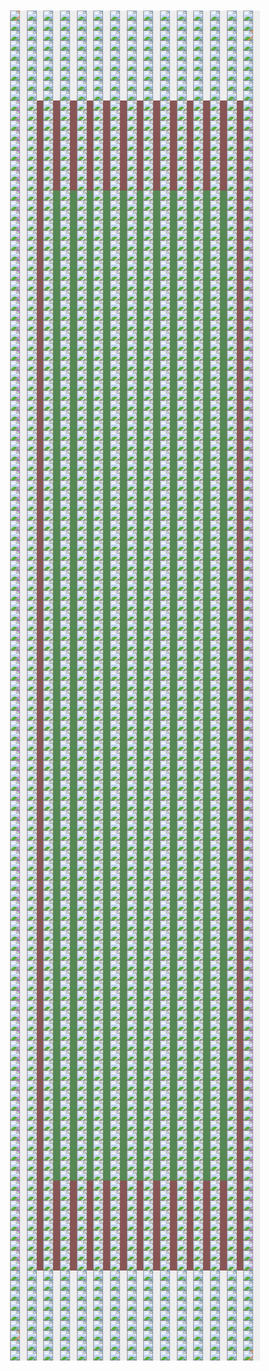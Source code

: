 
```{=html}
<div style="display:flex; flex-direction:row; justify-content: space-around; margin:50px;">
        <div style="display:flex; flex-direction:column; align-items:center;">
    <div style="
    width: 400px;
    aspect-ratio:1;
    margin: 0;
    margin-left:auto;
    margin-right:auto;
    grid-template-columns: 1fr 1fr 1fr 1fr 1fr 1fr 1fr 1fr 1fr 1fr 1fr 1fr 1fr 1fr 1fr ;
    display: grid;
    position:relative;
    background: #eee;" data-id="pushbox"><div class='bb' ><img src='res/br.png' style='background: #cc967a;' class='arrow abr ' /><img src='res/bb.png' style='background: #8fadcc;' class='arrow abb ina' /><img src='res/bl.png' style='background: #8fadcc;' class='arrow abl ina' /><img src='res/rr.png' style='background: #8fadcc;' class='arrow arr ina' /><img src='res/dt.png' style='background: #8fadcc;' class='arrow adt ina' /><img src='res/ll.png' style='background: #8fadcc;' class='arrow all ina' /><img src='res/tr.png' style='background: #8fadcc;' class='arrow atr ina' /><img src='res/tt.png' style='background: #8fadcc;' class='arrow att ina' /><img src='res/tl.png' style='background: #8fadcc;' class='arrow atl ina' /></div><div class='bb' ><img src='res/br.png' style='background: #8fadcc;' class='arrow abr ' /><img src='res/bb.png' style='background: #8fadcc;' class='arrow abb ' /><img src='res/bl.png' style='background: #8fadcc;' class='arrow abl ' /><img src='res/rr.png' style='background: #8fadcc;' class='arrow arr ina' /><img src='res/dt.png' style='background: #8fadcc;' class='arrow adt ina' /><img src='res/ll.png' style='background: #8fadcc;' class='arrow all ina' /><img src='res/tr.png' style='background: #8fadcc;' class='arrow atr ina' /><img src='res/tt.png' style='background: #8fadcc;' class='arrow att ina' /><img src='res/tl.png' style='background: #8fadcc;' class='arrow atl ina' /></div><div class='bb' ><img src='res/br.png' style='background: #8fadcc;' class='arrow abr ' /><img src='res/bb.png' style='background: #8fadcc;' class='arrow abb ' /><img src='res/bl.png' style='background: #8fadcc;' class='arrow abl ' /><img src='res/rr.png' style='background: #8fadcc;' class='arrow arr ina' /><img src='res/dt.png' style='background: #8fadcc;' class='arrow adt ina' /><img src='res/ll.png' style='background: #8fadcc;' class='arrow all ina' /><img src='res/tr.png' style='background: #8fadcc;' class='arrow atr ina' /><img src='res/tt.png' style='background: #8fadcc;' class='arrow att ina' /><img src='res/tl.png' style='background: #8fadcc;' class='arrow atl ina' /></div><div class='bb' ><img src='res/br.png' style='background: #8fadcc;' class='arrow abr ' /><img src='res/bb.png' style='background: #8fadcc;' class='arrow abb ' /><img src='res/bl.png' style='background: #8fadcc;' class='arrow abl ' /><img src='res/rr.png' style='background: #8fadcc;' class='arrow arr ina' /><img src='res/dt.png' style='background: #8fadcc;' class='arrow adt ina' /><img src='res/ll.png' style='background: #8fadcc;' class='arrow all ina' /><img src='res/tr.png' style='background: #8fadcc;' class='arrow atr ina' /><img src='res/tt.png' style='background: #8fadcc;' class='arrow att ina' /><img src='res/tl.png' style='background: #8fadcc;' class='arrow atl ina' /></div><div class='bb' ><img src='res/br.png' style='background: #8fadcc;' class='arrow abr ' /><img src='res/bb.png' style='background: #8fadcc;' class='arrow abb ' /><img src='res/bl.png' style='background: #8fadcc;' class='arrow abl ' /><img src='res/rr.png' style='background: #8fadcc;' class='arrow arr ina' /><img src='res/dt.png' style='background: #8fadcc;' class='arrow adt ina' /><img src='res/ll.png' style='background: #8fadcc;' class='arrow all ina' /><img src='res/tr.png' style='background: #8fadcc;' class='arrow atr ina' /><img src='res/tt.png' style='background: #8fadcc;' class='arrow att ina' /><img src='res/tl.png' style='background: #8fadcc;' class='arrow atl ina' /></div><div class='bb' ><img src='res/br.png' style='background: #8fadcc;' class='arrow abr ' /><img src='res/bb.png' style='background: #8fadcc;' class='arrow abb ' /><img src='res/bl.png' style='background: #8fadcc;' class='arrow abl ' /><img src='res/rr.png' style='background: #8fadcc;' class='arrow arr ina' /><img src='res/dt.png' style='background: #8fadcc;' class='arrow adt ina' /><img src='res/ll.png' style='background: #8fadcc;' class='arrow all ina' /><img src='res/tr.png' style='background: #8fadcc;' class='arrow atr ina' /><img src='res/tt.png' style='background: #8fadcc;' class='arrow att ina' /><img src='res/tl.png' style='background: #8fadcc;' class='arrow atl ina' /></div><div class='bb' ><img src='res/br.png' style='background: #8fadcc;' class='arrow abr ' /><img src='res/bb.png' style='background: #8fadcc;' class='arrow abb ' /><img src='res/bl.png' style='background: #8fadcc;' class='arrow abl ' /><img src='res/rr.png' style='background: #8fadcc;' class='arrow arr ina' /><img src='res/dt.png' style='background: #8fadcc;' class='arrow adt ina' /><img src='res/ll.png' style='background: #8fadcc;' class='arrow all ina' /><img src='res/tr.png' style='background: #8fadcc;' class='arrow atr ina' /><img src='res/tt.png' style='background: #8fadcc;' class='arrow att ina' /><img src='res/tl.png' style='background: #8fadcc;' class='arrow atl ina' /></div><div class='bb' ><img src='res/br.png' style='background: #8fadcc;' class='arrow abr ' /><img src='res/bb.png' style='background: #8fadcc;' class='arrow abb ' /><img src='res/bl.png' style='background: #8fadcc;' class='arrow abl ' /><img src='res/rr.png' style='background: #8fadcc;' class='arrow arr ina' /><img src='res/dt.png' style='background: #8fadcc;' class='arrow adt ina' /><img src='res/ll.png' style='background: #8fadcc;' class='arrow all ina' /><img src='res/tr.png' style='background: #8fadcc;' class='arrow atr ina' /><img src='res/tt.png' style='background: #8fadcc;' class='arrow att ina' /><img src='res/tl.png' style='background: #8fadcc;' class='arrow atl ina' /></div><div class='bb' ><img src='res/br.png' style='background: #8fadcc;' class='arrow abr ' /><img src='res/bb.png' style='background: #8fadcc;' class='arrow abb ' /><img src='res/bl.png' style='background: #8fadcc;' class='arrow abl ' /><img src='res/rr.png' style='background: #8fadcc;' class='arrow arr ina' /><img src='res/dt.png' style='background: #8fadcc;' class='arrow adt ina' /><img src='res/ll.png' style='background: #8fadcc;' class='arrow all ina' /><img src='res/tr.png' style='background: #8fadcc;' class='arrow atr ina' /><img src='res/tt.png' style='background: #8fadcc;' class='arrow att ina' /><img src='res/tl.png' style='background: #8fadcc;' class='arrow atl ina' /></div><div class='bb' ><img src='res/br.png' style='background: #8fadcc;' class='arrow abr ' /><img src='res/bb.png' style='background: #8fadcc;' class='arrow abb ' /><img src='res/bl.png' style='background: #8fadcc;' class='arrow abl ' /><img src='res/rr.png' style='background: #8fadcc;' class='arrow arr ina' /><img src='res/dt.png' style='background: #8fadcc;' class='arrow adt ina' /><img src='res/ll.png' style='background: #8fadcc;' class='arrow all ina' /><img src='res/tr.png' style='background: #8fadcc;' class='arrow atr ina' /><img src='res/tt.png' style='background: #8fadcc;' class='arrow att ina' /><img src='res/tl.png' style='background: #8fadcc;' class='arrow atl ina' /></div><div class='bb' ><img src='res/br.png' style='background: #8fadcc;' class='arrow abr ' /><img src='res/bb.png' style='background: #8fadcc;' class='arrow abb ' /><img src='res/bl.png' style='background: #8fadcc;' class='arrow abl ' /><img src='res/rr.png' style='background: #8fadcc;' class='arrow arr ina' /><img src='res/dt.png' style='background: #8fadcc;' class='arrow adt ina' /><img src='res/ll.png' style='background: #8fadcc;' class='arrow all ina' /><img src='res/tr.png' style='background: #8fadcc;' class='arrow atr ina' /><img src='res/tt.png' style='background: #8fadcc;' class='arrow att ina' /><img src='res/tl.png' style='background: #8fadcc;' class='arrow atl ina' /></div><div class='bb' ><img src='res/br.png' style='background: #8fadcc;' class='arrow abr ' /><img src='res/bb.png' style='background: #8fadcc;' class='arrow abb ' /><img src='res/bl.png' style='background: #8fadcc;' class='arrow abl ' /><img src='res/rr.png' style='background: #8fadcc;' class='arrow arr ina' /><img src='res/dt.png' style='background: #8fadcc;' class='arrow adt ina' /><img src='res/ll.png' style='background: #8fadcc;' class='arrow all ina' /><img src='res/tr.png' style='background: #8fadcc;' class='arrow atr ina' /><img src='res/tt.png' style='background: #8fadcc;' class='arrow att ina' /><img src='res/tl.png' style='background: #8fadcc;' class='arrow atl ina' /></div><div class='bb' ><img src='res/br.png' style='background: #8fadcc;' class='arrow abr ' /><img src='res/bb.png' style='background: #8fadcc;' class='arrow abb ' /><img src='res/bl.png' style='background: #8fadcc;' class='arrow abl ' /><img src='res/rr.png' style='background: #8fadcc;' class='arrow arr ina' /><img src='res/dt.png' style='background: #8fadcc;' class='arrow adt ina' /><img src='res/ll.png' style='background: #8fadcc;' class='arrow all ina' /><img src='res/tr.png' style='background: #8fadcc;' class='arrow atr ina' /><img src='res/tt.png' style='background: #8fadcc;' class='arrow att ina' /><img src='res/tl.png' style='background: #8fadcc;' class='arrow atl ina' /></div><div class='bb' ><img src='res/br.png' style='background: #8fadcc;' class='arrow abr ' /><img src='res/bb.png' style='background: #8fadcc;' class='arrow abb ' /><img src='res/bl.png' style='background: #8fadcc;' class='arrow abl ' /><img src='res/rr.png' style='background: #8fadcc;' class='arrow arr ina' /><img src='res/dt.png' style='background: #8fadcc;' class='arrow adt ina' /><img src='res/ll.png' style='background: #8fadcc;' class='arrow all ina' /><img src='res/tr.png' style='background: #8fadcc;' class='arrow atr ina' /><img src='res/tt.png' style='background: #8fadcc;' class='arrow att ina' /><img src='res/tl.png' style='background: #8fadcc;' class='arrow atl ina' /></div><div class='bb' ><img src='res/br.png' style='background: #8fadcc;' class='arrow abr ina' /><img src='res/bb.png' style='background: #8fadcc;' class='arrow abb ina' /><img src='res/bl.png' style='background: #cc967a;' class='arrow abl ' /><img src='res/rr.png' style='background: #8fadcc;' class='arrow arr ina' /><img src='res/dt.png' style='background: #8fadcc;' class='arrow adt ina' /><img src='res/ll.png' style='background: #8fadcc;' class='arrow all ina' /><img src='res/tr.png' style='background: #8fadcc;' class='arrow atr ina' /><img src='res/tt.png' style='background: #8fadcc;' class='arrow att ina' /><img src='res/tl.png' style='background: #8fadcc;' class='arrow atl ina' /></div><div class='bb' ><img src='res/br.png' style='background: #bd8fcc;' class='arrow abr ' /><img src='res/bb.png' style='background: #bd8fcc;' class='arrow abb ina' /><img src='res/bl.png' style='background: #bd8fcc;' class='arrow abl ina' /><img src='res/rr.png' style='background: #bd8fcc;' class='arrow arr ' /><img src='res/dt.png' style='background: #bd8fcc;' class='arrow adt ina' /><img src='res/ll.png' style='background: #bd8fcc;' class='arrow all ina' /><img src='res/tr.png' style='background: #bd8fcc;' class='arrow atr ' /><img src='res/tt.png' style='background: #bd8fcc;' class='arrow att ina' /><img src='res/tl.png' style='background: #bd8fcc;' class='arrow atl ina' /></div><div class='bb' style='background:#885555;'><img src='res/br.png' style='background: #ddd;' class='arrow abr ina' /><img src='res/bb.png' style='background: #ddd;' class='arrow abb ina' /><img src='res/bl.png' style='background: #ddd;' class='arrow abl ina' /><img src='res/rr.png' style='background: #ddd;' class='arrow arr ina' /><img src='res/dt.png' style='background: #ddd;' class='arrow adt ina' /><img src='res/ll.png' style='background: #ddd;' class='arrow all ina' /><img src='res/tr.png' style='background: #ddd;' class='arrow atr ina' /><img src='res/tt.png' style='background: #ddd;' class='arrow att ina' /><img src='res/tl.png' style='background: #ddd;' class='arrow atl ina' /></div><div class='bb' style='background:#885555;'><img src='res/br.png' style='background: #ddd;' class='arrow abr ina' /><img src='res/bb.png' style='background: #ddd;' class='arrow abb ina' /><img src='res/bl.png' style='background: #ddd;' class='arrow abl ina' /><img src='res/rr.png' style='background: #ddd;' class='arrow arr ina' /><img src='res/dt.png' style='background: #ddd;' class='arrow adt ina' /><img src='res/ll.png' style='background: #ddd;' class='arrow all ina' /><img src='res/tr.png' style='background: #ddd;' class='arrow atr ina' /><img src='res/tt.png' style='background: #ddd;' class='arrow att ina' /><img src='res/tl.png' style='background: #ddd;' class='arrow atl ina' /></div><div class='bb' style='background:#885555;'><img src='res/br.png' style='background: #ddd;' class='arrow abr ina' /><img src='res/bb.png' style='background: #ddd;' class='arrow abb ina' /><img src='res/bl.png' style='background: #ddd;' class='arrow abl ina' /><img src='res/rr.png' style='background: #ddd;' class='arrow arr ina' /><img src='res/dt.png' style='background: #ddd;' class='arrow adt ina' /><img src='res/ll.png' style='background: #ddd;' class='arrow all ina' /><img src='res/tr.png' style='background: #ddd;' class='arrow atr ina' /><img src='res/tt.png' style='background: #ddd;' class='arrow att ina' /><img src='res/tl.png' style='background: #ddd;' class='arrow atl ina' /></div><div class='bb' style='background:#885555;'><img src='res/br.png' style='background: #ddd;' class='arrow abr ina' /><img src='res/bb.png' style='background: #ddd;' class='arrow abb ina' /><img src='res/bl.png' style='background: #ddd;' class='arrow abl ina' /><img src='res/rr.png' style='background: #ddd;' class='arrow arr ina' /><img src='res/dt.png' style='background: #ddd;' class='arrow adt ina' /><img src='res/ll.png' style='background: #ddd;' class='arrow all ina' /><img src='res/tr.png' style='background: #ddd;' class='arrow atr ina' /><img src='res/tt.png' style='background: #ddd;' class='arrow att ina' /><img src='res/tl.png' style='background: #ddd;' class='arrow atl ina' /></div><div class='bb' style='background:#885555;'><img src='res/br.png' style='background: #ddd;' class='arrow abr ina' /><img src='res/bb.png' style='background: #ddd;' class='arrow abb ina' /><img src='res/bl.png' style='background: #ddd;' class='arrow abl ina' /><img src='res/rr.png' style='background: #ddd;' class='arrow arr ina' /><img src='res/dt.png' style='background: #ddd;' class='arrow adt ina' /><img src='res/ll.png' style='background: #ddd;' class='arrow all ina' /><img src='res/tr.png' style='background: #ddd;' class='arrow atr ina' /><img src='res/tt.png' style='background: #ddd;' class='arrow att ina' /><img src='res/tl.png' style='background: #ddd;' class='arrow atl ina' /></div><div class='bb' style='background:#885555;'><img src='res/br.png' style='background: #ddd;' class='arrow abr ina' /><img src='res/bb.png' style='background: #ddd;' class='arrow abb ina' /><img src='res/bl.png' style='background: #ddd;' class='arrow abl ina' /><img src='res/rr.png' style='background: #ddd;' class='arrow arr ina' /><img src='res/dt.png' style='background: #ddd;' class='arrow adt ina' /><img src='res/ll.png' style='background: #ddd;' class='arrow all ina' /><img src='res/tr.png' style='background: #ddd;' class='arrow atr ina' /><img src='res/tt.png' style='background: #ddd;' class='arrow att ina' /><img src='res/tl.png' style='background: #ddd;' class='arrow atl ina' /></div><div class='bb' style='background:#885555;'><img src='res/br.png' style='background: #ddd;' class='arrow abr ina' /><img src='res/bb.png' style='background: #ddd;' class='arrow abb ina' /><img src='res/bl.png' style='background: #ddd;' class='arrow abl ina' /><img src='res/rr.png' style='background: #ddd;' class='arrow arr ina' /><img src='res/dt.png' style='background: #ddd;' class='arrow adt ina' /><img src='res/ll.png' style='background: #ddd;' class='arrow all ina' /><img src='res/tr.png' style='background: #ddd;' class='arrow atr ina' /><img src='res/tt.png' style='background: #ddd;' class='arrow att ina' /><img src='res/tl.png' style='background: #ddd;' class='arrow atl ina' /></div><div class='bb' style='background:#885555;'><img src='res/br.png' style='background: #ddd;' class='arrow abr ina' /><img src='res/bb.png' style='background: #ddd;' class='arrow abb ina' /><img src='res/bl.png' style='background: #ddd;' class='arrow abl ina' /><img src='res/rr.png' style='background: #ddd;' class='arrow arr ina' /><img src='res/dt.png' style='background: #ddd;' class='arrow adt ina' /><img src='res/ll.png' style='background: #ddd;' class='arrow all ina' /><img src='res/tr.png' style='background: #ddd;' class='arrow atr ina' /><img src='res/tt.png' style='background: #ddd;' class='arrow att ina' /><img src='res/tl.png' style='background: #ddd;' class='arrow atl ina' /></div><div class='bb' style='background:#885555;'><img src='res/br.png' style='background: #ddd;' class='arrow abr ina' /><img src='res/bb.png' style='background: #ddd;' class='arrow abb ina' /><img src='res/bl.png' style='background: #ddd;' class='arrow abl ina' /><img src='res/rr.png' style='background: #ddd;' class='arrow arr ina' /><img src='res/dt.png' style='background: #ddd;' class='arrow adt ina' /><img src='res/ll.png' style='background: #ddd;' class='arrow all ina' /><img src='res/tr.png' style='background: #ddd;' class='arrow atr ina' /><img src='res/tt.png' style='background: #ddd;' class='arrow att ina' /><img src='res/tl.png' style='background: #ddd;' class='arrow atl ina' /></div><div class='bb' style='background:#885555;'><img src='res/br.png' style='background: #ddd;' class='arrow abr ina' /><img src='res/bb.png' style='background: #ddd;' class='arrow abb ina' /><img src='res/bl.png' style='background: #ddd;' class='arrow abl ina' /><img src='res/rr.png' style='background: #ddd;' class='arrow arr ina' /><img src='res/dt.png' style='background: #ddd;' class='arrow adt ina' /><img src='res/ll.png' style='background: #ddd;' class='arrow all ina' /><img src='res/tr.png' style='background: #ddd;' class='arrow atr ina' /><img src='res/tt.png' style='background: #ddd;' class='arrow att ina' /><img src='res/tl.png' style='background: #ddd;' class='arrow atl ina' /></div><div class='bb' style='background:#885555;'><img src='res/br.png' style='background: #ddd;' class='arrow abr ina' /><img src='res/bb.png' style='background: #ddd;' class='arrow abb ina' /><img src='res/bl.png' style='background: #ddd;' class='arrow abl ina' /><img src='res/rr.png' style='background: #ddd;' class='arrow arr ina' /><img src='res/dt.png' style='background: #ddd;' class='arrow adt ina' /><img src='res/ll.png' style='background: #ddd;' class='arrow all ina' /><img src='res/tr.png' style='background: #ddd;' class='arrow atr ina' /><img src='res/tt.png' style='background: #ddd;' class='arrow att ina' /><img src='res/tl.png' style='background: #ddd;' class='arrow atl ina' /></div><div class='bb' style='background:#885555;'><img src='res/br.png' style='background: #ddd;' class='arrow abr ina' /><img src='res/bb.png' style='background: #ddd;' class='arrow abb ina' /><img src='res/bl.png' style='background: #ddd;' class='arrow abl ina' /><img src='res/rr.png' style='background: #ddd;' class='arrow arr ina' /><img src='res/dt.png' style='background: #ddd;' class='arrow adt ina' /><img src='res/ll.png' style='background: #ddd;' class='arrow all ina' /><img src='res/tr.png' style='background: #ddd;' class='arrow atr ina' /><img src='res/tt.png' style='background: #ddd;' class='arrow att ina' /><img src='res/tl.png' style='background: #ddd;' class='arrow atl ina' /></div><div class='bb' style='background:#885555;'><img src='res/br.png' style='background: #ddd;' class='arrow abr ina' /><img src='res/bb.png' style='background: #ddd;' class='arrow abb ina' /><img src='res/bl.png' style='background: #ddd;' class='arrow abl ina' /><img src='res/rr.png' style='background: #ddd;' class='arrow arr ina' /><img src='res/dt.png' style='background: #ddd;' class='arrow adt ina' /><img src='res/ll.png' style='background: #ddd;' class='arrow all ina' /><img src='res/tr.png' style='background: #ddd;' class='arrow atr ina' /><img src='res/tt.png' style='background: #ddd;' class='arrow att ina' /><img src='res/tl.png' style='background: #ddd;' class='arrow atl ina' /></div><div class='bb' ><img src='res/br.png' style='background: #bd8fcc;' class='arrow abr ina' /><img src='res/bb.png' style='background: #bd8fcc;' class='arrow abb ina' /><img src='res/bl.png' style='background: #bd8fcc;' class='arrow abl ' /><img src='res/rr.png' style='background: #bd8fcc;' class='arrow arr ina' /><img src='res/dt.png' style='background: #bd8fcc;' class='arrow adt ina' /><img src='res/ll.png' style='background: #bd8fcc;' class='arrow all ' /><img src='res/tr.png' style='background: #bd8fcc;' class='arrow atr ina' /><img src='res/tt.png' style='background: #bd8fcc;' class='arrow att ina' /><img src='res/tl.png' style='background: #bd8fcc;' class='arrow atl ' /></div><div class='bb' ><img src='res/br.png' style='background: #bd8fcc;' class='arrow abr ' /><img src='res/bb.png' style='background: #bd8fcc;' class='arrow abb ina' /><img src='res/bl.png' style='background: #bd8fcc;' class='arrow abl ina' /><img src='res/rr.png' style='background: #bd8fcc;' class='arrow arr ' /><img src='res/dt.png' style='background: #bd8fcc;' class='arrow adt ina' /><img src='res/ll.png' style='background: #bd8fcc;' class='arrow all ina' /><img src='res/tr.png' style='background: #bd8fcc;' class='arrow atr ' /><img src='res/tt.png' style='background: #bd8fcc;' class='arrow att ina' /><img src='res/tl.png' style='background: #bd8fcc;' class='arrow atl ina' /></div><div class='bb' style='background:#885555;'><img src='res/br.png' style='background: #ddd;' class='arrow abr ina' /><img src='res/bb.png' style='background: #ddd;' class='arrow abb ina' /><img src='res/bl.png' style='background: #ddd;' class='arrow abl ina' /><img src='res/rr.png' style='background: #ddd;' class='arrow arr ina' /><img src='res/dt.png' style='background: #ddd;' class='arrow adt ina' /><img src='res/ll.png' style='background: #ddd;' class='arrow all ina' /><img src='res/tr.png' style='background: #ddd;' class='arrow atr ina' /><img src='res/tt.png' style='background: #ddd;' class='arrow att ina' /><img src='res/tl.png' style='background: #ddd;' class='arrow atl ina' /></div><div class='bb' style='background:#558855;'><img src='res/br.png' style='background: #ddd;' class='arrow abr ina' /><img src='res/bb.png' style='background: #ddd;' class='arrow abb ina' /><img src='res/bl.png' style='background: #ddd;' class='arrow abl ina' /><img src='res/rr.png' style='background: #ddd;' class='arrow arr ina' /><img src='res/dt.png' style='background: #ddd;' class='arrow adt ina' /><img src='res/ll.png' style='background: #ddd;' class='arrow all ina' /><img src='res/tr.png' style='background: #ddd;' class='arrow atr ina' /><img src='res/tt.png' style='background: #ddd;' class='arrow att ina' /><img src='res/tl.png' style='background: #ddd;' class='arrow atl ina' /></div><div class='bb' style='background:#558855;'><img src='res/br.png' style='background: #ddd;' class='arrow abr ina' /><img src='res/bb.png' style='background: #ddd;' class='arrow abb ina' /><img src='res/bl.png' style='background: #ddd;' class='arrow abl ina' /><img src='res/rr.png' style='background: #ddd;' class='arrow arr ina' /><img src='res/dt.png' style='background: #ddd;' class='arrow adt ina' /><img src='res/ll.png' style='background: #ddd;' class='arrow all ina' /><img src='res/tr.png' style='background: #ddd;' class='arrow atr ina' /><img src='res/tt.png' style='background: #ddd;' class='arrow att ina' /><img src='res/tl.png' style='background: #ddd;' class='arrow atl ina' /></div><div class='bb' style='background:#558855;'><img src='res/br.png' style='background: #ddd;' class='arrow abr ina' /><img src='res/bb.png' style='background: #ddd;' class='arrow abb ina' /><img src='res/bl.png' style='background: #ddd;' class='arrow abl ina' /><img src='res/rr.png' style='background: #ddd;' class='arrow arr ina' /><img src='res/dt.png' style='background: #ddd;' class='arrow adt ina' /><img src='res/ll.png' style='background: #ddd;' class='arrow all ina' /><img src='res/tr.png' style='background: #ddd;' class='arrow atr ina' /><img src='res/tt.png' style='background: #ddd;' class='arrow att ina' /><img src='res/tl.png' style='background: #ddd;' class='arrow atl ina' /></div><div class='bb' style='background:#558855;'><img src='res/br.png' style='background: #ddd;' class='arrow abr ina' /><img src='res/bb.png' style='background: #ddd;' class='arrow abb ina' /><img src='res/bl.png' style='background: #ddd;' class='arrow abl ina' /><img src='res/rr.png' style='background: #ddd;' class='arrow arr ina' /><img src='res/dt.png' style='background: #ddd;' class='arrow adt ina' /><img src='res/ll.png' style='background: #ddd;' class='arrow all ina' /><img src='res/tr.png' style='background: #ddd;' class='arrow atr ina' /><img src='res/tt.png' style='background: #ddd;' class='arrow att ina' /><img src='res/tl.png' style='background: #ddd;' class='arrow atl ina' /></div><div class='bb' style='background:#558855;'><img src='res/br.png' style='background: #ddd;' class='arrow abr ina' /><img src='res/bb.png' style='background: #ddd;' class='arrow abb ina' /><img src='res/bl.png' style='background: #ddd;' class='arrow abl ina' /><img src='res/rr.png' style='background: #ddd;' class='arrow arr ina' /><img src='res/dt.png' style='background: #ddd;' class='arrow adt ina' /><img src='res/ll.png' style='background: #ddd;' class='arrow all ina' /><img src='res/tr.png' style='background: #ddd;' class='arrow atr ina' /><img src='res/tt.png' style='background: #ddd;' class='arrow att ina' /><img src='res/tl.png' style='background: #ddd;' class='arrow atl ina' /></div><div class='bb' style='background:#558855;'><img src='res/br.png' style='background: #ddd;' class='arrow abr ina' /><img src='res/bb.png' style='background: #ddd;' class='arrow abb ina' /><img src='res/bl.png' style='background: #ddd;' class='arrow abl ina' /><img src='res/rr.png' style='background: #ddd;' class='arrow arr ina' /><img src='res/dt.png' style='background: #ddd;' class='arrow adt ina' /><img src='res/ll.png' style='background: #ddd;' class='arrow all ina' /><img src='res/tr.png' style='background: #ddd;' class='arrow atr ina' /><img src='res/tt.png' style='background: #ddd;' class='arrow att ina' /><img src='res/tl.png' style='background: #ddd;' class='arrow atl ina' /></div><div class='bb' style='background:#558855;'><img src='res/br.png' style='background: #ddd;' class='arrow abr ina' /><img src='res/bb.png' style='background: #ddd;' class='arrow abb ina' /><img src='res/bl.png' style='background: #ddd;' class='arrow abl ina' /><img src='res/rr.png' style='background: #ddd;' class='arrow arr ina' /><img src='res/dt.png' style='background: #ddd;' class='arrow adt ina' /><img src='res/ll.png' style='background: #ddd;' class='arrow all ina' /><img src='res/tr.png' style='background: #ddd;' class='arrow atr ina' /><img src='res/tt.png' style='background: #ddd;' class='arrow att ina' /><img src='res/tl.png' style='background: #ddd;' class='arrow atl ina' /></div><div class='bb' style='background:#558855;'><img src='res/br.png' style='background: #ddd;' class='arrow abr ina' /><img src='res/bb.png' style='background: #ddd;' class='arrow abb ina' /><img src='res/bl.png' style='background: #ddd;' class='arrow abl ina' /><img src='res/rr.png' style='background: #ddd;' class='arrow arr ina' /><img src='res/dt.png' style='background: #ddd;' class='arrow adt ina' /><img src='res/ll.png' style='background: #ddd;' class='arrow all ina' /><img src='res/tr.png' style='background: #ddd;' class='arrow atr ina' /><img src='res/tt.png' style='background: #ddd;' class='arrow att ina' /><img src='res/tl.png' style='background: #ddd;' class='arrow atl ina' /></div><div class='bb' style='background:#558855;'><img src='res/br.png' style='background: #ddd;' class='arrow abr ina' /><img src='res/bb.png' style='background: #ddd;' class='arrow abb ina' /><img src='res/bl.png' style='background: #ddd;' class='arrow abl ina' /><img src='res/rr.png' style='background: #ddd;' class='arrow arr ina' /><img src='res/dt.png' style='background: #ddd;' class='arrow adt ina' /><img src='res/ll.png' style='background: #ddd;' class='arrow all ina' /><img src='res/tr.png' style='background: #ddd;' class='arrow atr ina' /><img src='res/tt.png' style='background: #ddd;' class='arrow att ina' /><img src='res/tl.png' style='background: #ddd;' class='arrow atl ina' /></div><div class='bb' style='background:#558855;'><img src='res/br.png' style='background: #ddd;' class='arrow abr ina' /><img src='res/bb.png' style='background: #ddd;' class='arrow abb ina' /><img src='res/bl.png' style='background: #ddd;' class='arrow abl ina' /><img src='res/rr.png' style='background: #ddd;' class='arrow arr ina' /><img src='res/dt.png' style='background: #ddd;' class='arrow adt ina' /><img src='res/ll.png' style='background: #ddd;' class='arrow all ina' /><img src='res/tr.png' style='background: #ddd;' class='arrow atr ina' /><img src='res/tt.png' style='background: #ddd;' class='arrow att ina' /><img src='res/tl.png' style='background: #ddd;' class='arrow atl ina' /></div><div class='bb' style='background:#558855;'><img src='res/br.png' style='background: #ddd;' class='arrow abr ina' /><img src='res/bb.png' style='background: #ddd;' class='arrow abb ina' /><img src='res/bl.png' style='background: #ddd;' class='arrow abl ina' /><img src='res/rr.png' style='background: #ddd;' class='arrow arr ina' /><img src='res/dt.png' style='background: #ddd;' class='arrow adt ina' /><img src='res/ll.png' style='background: #ddd;' class='arrow all ina' /><img src='res/tr.png' style='background: #ddd;' class='arrow atr ina' /><img src='res/tt.png' style='background: #ddd;' class='arrow att ina' /><img src='res/tl.png' style='background: #ddd;' class='arrow atl ina' /></div><div class='bb' style='background:#885555;'><img src='res/br.png' style='background: #ddd;' class='arrow abr ina' /><img src='res/bb.png' style='background: #ddd;' class='arrow abb ina' /><img src='res/bl.png' style='background: #ddd;' class='arrow abl ina' /><img src='res/rr.png' style='background: #ddd;' class='arrow arr ina' /><img src='res/dt.png' style='background: #ddd;' class='arrow adt ina' /><img src='res/ll.png' style='background: #ddd;' class='arrow all ina' /><img src='res/tr.png' style='background: #ddd;' class='arrow atr ina' /><img src='res/tt.png' style='background: #ddd;' class='arrow att ina' /><img src='res/tl.png' style='background: #ddd;' class='arrow atl ina' /></div><div class='bb' ><img src='res/br.png' style='background: #bd8fcc;' class='arrow abr ina' /><img src='res/bb.png' style='background: #bd8fcc;' class='arrow abb ina' /><img src='res/bl.png' style='background: #bd8fcc;' class='arrow abl ' /><img src='res/rr.png' style='background: #bd8fcc;' class='arrow arr ina' /><img src='res/dt.png' style='background: #bd8fcc;' class='arrow adt ina' /><img src='res/ll.png' style='background: #bd8fcc;' class='arrow all ' /><img src='res/tr.png' style='background: #bd8fcc;' class='arrow atr ina' /><img src='res/tt.png' style='background: #bd8fcc;' class='arrow att ina' /><img src='res/tl.png' style='background: #bd8fcc;' class='arrow atl ' /></div><div class='bb' ><img src='res/br.png' style='background: #bd8fcc;' class='arrow abr ' /><img src='res/bb.png' style='background: #bd8fcc;' class='arrow abb ina' /><img src='res/bl.png' style='background: #bd8fcc;' class='arrow abl ina' /><img src='res/rr.png' style='background: #bd8fcc;' class='arrow arr ' /><img src='res/dt.png' style='background: #bd8fcc;' class='arrow adt ina' /><img src='res/ll.png' style='background: #bd8fcc;' class='arrow all ina' /><img src='res/tr.png' style='background: #bd8fcc;' class='arrow atr ' /><img src='res/tt.png' style='background: #bd8fcc;' class='arrow att ina' /><img src='res/tl.png' style='background: #bd8fcc;' class='arrow atl ina' /></div><div class='bb' style='background:#885555;'><img src='res/br.png' style='background: #ddd;' class='arrow abr ina' /><img src='res/bb.png' style='background: #ddd;' class='arrow abb ina' /><img src='res/bl.png' style='background: #ddd;' class='arrow abl ina' /><img src='res/rr.png' style='background: #ddd;' class='arrow arr ina' /><img src='res/dt.png' style='background: #ddd;' class='arrow adt ina' /><img src='res/ll.png' style='background: #ddd;' class='arrow all ina' /><img src='res/tr.png' style='background: #ddd;' class='arrow atr ina' /><img src='res/tt.png' style='background: #ddd;' class='arrow att ina' /><img src='res/tl.png' style='background: #ddd;' class='arrow atl ina' /></div><div class='bb' style='background:#558855;'><img src='res/br.png' style='background: #ddd;' class='arrow abr ina' /><img src='res/bb.png' style='background: #ddd;' class='arrow abb ina' /><img src='res/bl.png' style='background: #ddd;' class='arrow abl ina' /><img src='res/rr.png' style='background: #ddd;' class='arrow arr ina' /><img src='res/dt.png' style='background: #ddd;' class='arrow adt ina' /><img src='res/ll.png' style='background: #ddd;' class='arrow all ina' /><img src='res/tr.png' style='background: #ddd;' class='arrow atr ina' /><img src='res/tt.png' style='background: #ddd;' class='arrow att ina' /><img src='res/tl.png' style='background: #ddd;' class='arrow atl ina' /></div><div class='bb' style='background:#558855;'><img src='res/br.png' style='background: #ddd;' class='arrow abr ina' /><img src='res/bb.png' style='background: #ddd;' class='arrow abb ina' /><img src='res/bl.png' style='background: #ddd;' class='arrow abl ina' /><img src='res/rr.png' style='background: #ddd;' class='arrow arr ina' /><img src='res/dt.png' style='background: #ddd;' class='arrow adt ina' /><img src='res/ll.png' style='background: #ddd;' class='arrow all ina' /><img src='res/tr.png' style='background: #ddd;' class='arrow atr ina' /><img src='res/tt.png' style='background: #ddd;' class='arrow att ina' /><img src='res/tl.png' style='background: #ddd;' class='arrow atl ina' /></div><div class='bb' style='background:#558855;'><img src='res/br.png' style='background: #ddd;' class='arrow abr ina' /><img src='res/bb.png' style='background: #ddd;' class='arrow abb ina' /><img src='res/bl.png' style='background: #ddd;' class='arrow abl ina' /><img src='res/rr.png' style='background: #ddd;' class='arrow arr ina' /><img src='res/dt.png' style='background: #ddd;' class='arrow adt ina' /><img src='res/ll.png' style='background: #ddd;' class='arrow all ina' /><img src='res/tr.png' style='background: #ddd;' class='arrow atr ina' /><img src='res/tt.png' style='background: #ddd;' class='arrow att ina' /><img src='res/tl.png' style='background: #ddd;' class='arrow atl ina' /></div><div class='bb' style='background:#558855;'><img src='res/br.png' style='background: #ddd;' class='arrow abr ina' /><img src='res/bb.png' style='background: #ddd;' class='arrow abb ina' /><img src='res/bl.png' style='background: #ddd;' class='arrow abl ina' /><img src='res/rr.png' style='background: #ddd;' class='arrow arr ina' /><img src='res/dt.png' style='background: #ddd;' class='arrow adt ina' /><img src='res/ll.png' style='background: #ddd;' class='arrow all ina' /><img src='res/tr.png' style='background: #ddd;' class='arrow atr ina' /><img src='res/tt.png' style='background: #ddd;' class='arrow att ina' /><img src='res/tl.png' style='background: #ddd;' class='arrow atl ina' /></div><div class='bb' style='background:#558855;'><img src='res/br.png' style='background: #ddd;' class='arrow abr ina' /><img src='res/bb.png' style='background: #ddd;' class='arrow abb ina' /><img src='res/bl.png' style='background: #ddd;' class='arrow abl ina' /><img src='res/rr.png' style='background: #ddd;' class='arrow arr ina' /><img src='res/dt.png' style='background: #ddd;' class='arrow adt ina' /><img src='res/ll.png' style='background: #ddd;' class='arrow all ina' /><img src='res/tr.png' style='background: #ddd;' class='arrow atr ina' /><img src='res/tt.png' style='background: #ddd;' class='arrow att ina' /><img src='res/tl.png' style='background: #ddd;' class='arrow atl ina' /></div><div class='bb' style='background:#558855;'><img src='res/br.png' style='background: #ddd;' class='arrow abr ina' /><img src='res/bb.png' style='background: #ddd;' class='arrow abb ina' /><img src='res/bl.png' style='background: #ddd;' class='arrow abl ina' /><img src='res/rr.png' style='background: #ddd;' class='arrow arr ina' /><img src='res/dt.png' style='background: #ddd;' class='arrow adt ina' /><img src='res/ll.png' style='background: #ddd;' class='arrow all ina' /><img src='res/tr.png' style='background: #ddd;' class='arrow atr ina' /><img src='res/tt.png' style='background: #ddd;' class='arrow att ina' /><img src='res/tl.png' style='background: #ddd;' class='arrow atl ina' /></div><div class='bb' style='background:#558855;'><img src='res/br.png' style='background: #ddd;' class='arrow abr ina' /><img src='res/bb.png' style='background: #ddd;' class='arrow abb ina' /><img src='res/bl.png' style='background: #ddd;' class='arrow abl ina' /><img src='res/rr.png' style='background: #ddd;' class='arrow arr ina' /><img src='res/dt.png' style='background: #ddd;' class='arrow adt ina' /><img src='res/ll.png' style='background: #ddd;' class='arrow all ina' /><img src='res/tr.png' style='background: #ddd;' class='arrow atr ina' /><img src='res/tt.png' style='background: #ddd;' class='arrow att ina' /><img src='res/tl.png' style='background: #ddd;' class='arrow atl ina' /></div><div class='bb' style='background:#558855;'><img src='res/br.png' style='background: #ddd;' class='arrow abr ina' /><img src='res/bb.png' style='background: #ddd;' class='arrow abb ina' /><img src='res/bl.png' style='background: #ddd;' class='arrow abl ina' /><img src='res/rr.png' style='background: #ddd;' class='arrow arr ina' /><img src='res/dt.png' style='background: #ddd;' class='arrow adt ina' /><img src='res/ll.png' style='background: #ddd;' class='arrow all ina' /><img src='res/tr.png' style='background: #ddd;' class='arrow atr ina' /><img src='res/tt.png' style='background: #ddd;' class='arrow att ina' /><img src='res/tl.png' style='background: #ddd;' class='arrow atl ina' /></div><div class='bb' style='background:#558855;'><img src='res/br.png' style='background: #ddd;' class='arrow abr ina' /><img src='res/bb.png' style='background: #ddd;' class='arrow abb ina' /><img src='res/bl.png' style='background: #ddd;' class='arrow abl ina' /><img src='res/rr.png' style='background: #ddd;' class='arrow arr ina' /><img src='res/dt.png' style='background: #ddd;' class='arrow adt ina' /><img src='res/ll.png' style='background: #ddd;' class='arrow all ina' /><img src='res/tr.png' style='background: #ddd;' class='arrow atr ina' /><img src='res/tt.png' style='background: #ddd;' class='arrow att ina' /><img src='res/tl.png' style='background: #ddd;' class='arrow atl ina' /></div><div class='bb' style='background:#558855;'><img src='res/br.png' style='background: #ddd;' class='arrow abr ina' /><img src='res/bb.png' style='background: #ddd;' class='arrow abb ina' /><img src='res/bl.png' style='background: #ddd;' class='arrow abl ina' /><img src='res/rr.png' style='background: #ddd;' class='arrow arr ina' /><img src='res/dt.png' style='background: #ddd;' class='arrow adt ina' /><img src='res/ll.png' style='background: #ddd;' class='arrow all ina' /><img src='res/tr.png' style='background: #ddd;' class='arrow atr ina' /><img src='res/tt.png' style='background: #ddd;' class='arrow att ina' /><img src='res/tl.png' style='background: #ddd;' class='arrow atl ina' /></div><div class='bb' style='background:#558855;'><img src='res/br.png' style='background: #ddd;' class='arrow abr ina' /><img src='res/bb.png' style='background: #ddd;' class='arrow abb ina' /><img src='res/bl.png' style='background: #ddd;' class='arrow abl ina' /><img src='res/rr.png' style='background: #ddd;' class='arrow arr ina' /><img src='res/dt.png' style='background: #ddd;' class='arrow adt ina' /><img src='res/ll.png' style='background: #ddd;' class='arrow all ina' /><img src='res/tr.png' style='background: #ddd;' class='arrow atr ina' /><img src='res/tt.png' style='background: #ddd;' class='arrow att ina' /><img src='res/tl.png' style='background: #ddd;' class='arrow atl ina' /></div><div class='bb' style='background:#885555;'><img src='res/br.png' style='background: #ddd;' class='arrow abr ina' /><img src='res/bb.png' style='background: #ddd;' class='arrow abb ina' /><img src='res/bl.png' style='background: #ddd;' class='arrow abl ina' /><img src='res/rr.png' style='background: #ddd;' class='arrow arr ina' /><img src='res/dt.png' style='background: #ddd;' class='arrow adt ina' /><img src='res/ll.png' style='background: #ddd;' class='arrow all ina' /><img src='res/tr.png' style='background: #ddd;' class='arrow atr ina' /><img src='res/tt.png' style='background: #ddd;' class='arrow att ina' /><img src='res/tl.png' style='background: #ddd;' class='arrow atl ina' /></div><div class='bb' ><img src='res/br.png' style='background: #bd8fcc;' class='arrow abr ina' /><img src='res/bb.png' style='background: #bd8fcc;' class='arrow abb ina' /><img src='res/bl.png' style='background: #bd8fcc;' class='arrow abl ' /><img src='res/rr.png' style='background: #bd8fcc;' class='arrow arr ina' /><img src='res/dt.png' style='background: #bd8fcc;' class='arrow adt ina' /><img src='res/ll.png' style='background: #bd8fcc;' class='arrow all ' /><img src='res/tr.png' style='background: #bd8fcc;' class='arrow atr ina' /><img src='res/tt.png' style='background: #bd8fcc;' class='arrow att ina' /><img src='res/tl.png' style='background: #bd8fcc;' class='arrow atl ' /></div><div class='bb' ><img src='res/br.png' style='background: #bd8fcc;' class='arrow abr ' /><img src='res/bb.png' style='background: #bd8fcc;' class='arrow abb ina' /><img src='res/bl.png' style='background: #bd8fcc;' class='arrow abl ina' /><img src='res/rr.png' style='background: #bd8fcc;' class='arrow arr ' /><img src='res/dt.png' style='background: #bd8fcc;' class='arrow adt ina' /><img src='res/ll.png' style='background: #bd8fcc;' class='arrow all ina' /><img src='res/tr.png' style='background: #bd8fcc;' class='arrow atr ' /><img src='res/tt.png' style='background: #bd8fcc;' class='arrow att ina' /><img src='res/tl.png' style='background: #bd8fcc;' class='arrow atl ina' /></div><div class='bb' style='background:#885555;'><img src='res/br.png' style='background: #ddd;' class='arrow abr ina' /><img src='res/bb.png' style='background: #ddd;' class='arrow abb ina' /><img src='res/bl.png' style='background: #ddd;' class='arrow abl ina' /><img src='res/rr.png' style='background: #ddd;' class='arrow arr ina' /><img src='res/dt.png' style='background: #ddd;' class='arrow adt ina' /><img src='res/ll.png' style='background: #ddd;' class='arrow all ina' /><img src='res/tr.png' style='background: #ddd;' class='arrow atr ina' /><img src='res/tt.png' style='background: #ddd;' class='arrow att ina' /><img src='res/tl.png' style='background: #ddd;' class='arrow atl ina' /></div><div class='bb' style='background:#558855;'><img src='res/br.png' style='background: #ddd;' class='arrow abr ina' /><img src='res/bb.png' style='background: #ddd;' class='arrow abb ina' /><img src='res/bl.png' style='background: #ddd;' class='arrow abl ina' /><img src='res/rr.png' style='background: #ddd;' class='arrow arr ina' /><img src='res/dt.png' style='background: #ddd;' class='arrow adt ina' /><img src='res/ll.png' style='background: #ddd;' class='arrow all ina' /><img src='res/tr.png' style='background: #ddd;' class='arrow atr ina' /><img src='res/tt.png' style='background: #ddd;' class='arrow att ina' /><img src='res/tl.png' style='background: #ddd;' class='arrow atl ina' /></div><div class='bb' style='background:#558855;'><img src='res/br.png' style='background: #ddd;' class='arrow abr ina' /><img src='res/bb.png' style='background: #ddd;' class='arrow abb ina' /><img src='res/bl.png' style='background: #ddd;' class='arrow abl ina' /><img src='res/rr.png' style='background: #ddd;' class='arrow arr ina' /><img src='res/dt.png' style='background: #ddd;' class='arrow adt ina' /><img src='res/ll.png' style='background: #ddd;' class='arrow all ina' /><img src='res/tr.png' style='background: #ddd;' class='arrow atr ina' /><img src='res/tt.png' style='background: #ddd;' class='arrow att ina' /><img src='res/tl.png' style='background: #ddd;' class='arrow atl ina' /></div><div class='bb' style='background:#558855;'><img src='res/br.png' style='background: #ddd;' class='arrow abr ina' /><img src='res/bb.png' style='background: #ddd;' class='arrow abb ina' /><img src='res/bl.png' style='background: #ddd;' class='arrow abl ina' /><img src='res/rr.png' style='background: #ddd;' class='arrow arr ina' /><img src='res/dt.png' style='background: #ddd;' class='arrow adt ina' /><img src='res/ll.png' style='background: #ddd;' class='arrow all ina' /><img src='res/tr.png' style='background: #ddd;' class='arrow atr ina' /><img src='res/tt.png' style='background: #ddd;' class='arrow att ina' /><img src='res/tl.png' style='background: #ddd;' class='arrow atl ina' /></div><div class='bb' style='background:#558855;'><img src='res/br.png' style='background: #ddd;' class='arrow abr ina' /><img src='res/bb.png' style='background: #ddd;' class='arrow abb ina' /><img src='res/bl.png' style='background: #ddd;' class='arrow abl ina' /><img src='res/rr.png' style='background: #ddd;' class='arrow arr ina' /><img src='res/dt.png' style='background: #ddd;' class='arrow adt ina' /><img src='res/ll.png' style='background: #ddd;' class='arrow all ina' /><img src='res/tr.png' style='background: #ddd;' class='arrow atr ina' /><img src='res/tt.png' style='background: #ddd;' class='arrow att ina' /><img src='res/tl.png' style='background: #ddd;' class='arrow atl ina' /></div><div class='bb' style='background:#558855;'><img src='res/br.png' style='background: #ddd;' class='arrow abr ina' /><img src='res/bb.png' style='background: #ddd;' class='arrow abb ina' /><img src='res/bl.png' style='background: #ddd;' class='arrow abl ina' /><img src='res/rr.png' style='background: #ddd;' class='arrow arr ina' /><img src='res/dt.png' style='background: #ddd;' class='arrow adt ina' /><img src='res/ll.png' style='background: #ddd;' class='arrow all ina' /><img src='res/tr.png' style='background: #ddd;' class='arrow atr ina' /><img src='res/tt.png' style='background: #ddd;' class='arrow att ina' /><img src='res/tl.png' style='background: #ddd;' class='arrow atl ina' /></div><div class='bb' style='background:#558855;'><img src='res/br.png' style='background: #ddd;' class='arrow abr ina' /><img src='res/bb.png' style='background: #ddd;' class='arrow abb ina' /><img src='res/bl.png' style='background: #ddd;' class='arrow abl ina' /><img src='res/rr.png' style='background: #ddd;' class='arrow arr ina' /><img src='res/dt.png' style='background: #ddd;' class='arrow adt ina' /><img src='res/ll.png' style='background: #ddd;' class='arrow all ina' /><img src='res/tr.png' style='background: #ddd;' class='arrow atr ina' /><img src='res/tt.png' style='background: #ddd;' class='arrow att ina' /><img src='res/tl.png' style='background: #ddd;' class='arrow atl ina' /></div><div class='bb' style='background:#558855;'><img src='res/br.png' style='background: #ddd;' class='arrow abr ina' /><img src='res/bb.png' style='background: #ddd;' class='arrow abb ina' /><img src='res/bl.png' style='background: #ddd;' class='arrow abl ina' /><img src='res/rr.png' style='background: #ddd;' class='arrow arr ina' /><img src='res/dt.png' style='background: #ddd;' class='arrow adt ina' /><img src='res/ll.png' style='background: #ddd;' class='arrow all ina' /><img src='res/tr.png' style='background: #ddd;' class='arrow atr ina' /><img src='res/tt.png' style='background: #ddd;' class='arrow att ina' /><img src='res/tl.png' style='background: #ddd;' class='arrow atl ina' /></div><div class='bb' style='background:#558855;'><img src='res/br.png' style='background: #ddd;' class='arrow abr ina' /><img src='res/bb.png' style='background: #ddd;' class='arrow abb ina' /><img src='res/bl.png' style='background: #ddd;' class='arrow abl ina' /><img src='res/rr.png' style='background: #ddd;' class='arrow arr ina' /><img src='res/dt.png' style='background: #ddd;' class='arrow adt ina' /><img src='res/ll.png' style='background: #ddd;' class='arrow all ina' /><img src='res/tr.png' style='background: #ddd;' class='arrow atr ina' /><img src='res/tt.png' style='background: #ddd;' class='arrow att ina' /><img src='res/tl.png' style='background: #ddd;' class='arrow atl ina' /></div><div class='bb' style='background:#558855;'><img src='res/br.png' style='background: #ddd;' class='arrow abr ina' /><img src='res/bb.png' style='background: #ddd;' class='arrow abb ina' /><img src='res/bl.png' style='background: #ddd;' class='arrow abl ina' /><img src='res/rr.png' style='background: #ddd;' class='arrow arr ina' /><img src='res/dt.png' style='background: #ddd;' class='arrow adt ina' /><img src='res/ll.png' style='background: #ddd;' class='arrow all ina' /><img src='res/tr.png' style='background: #ddd;' class='arrow atr ina' /><img src='res/tt.png' style='background: #ddd;' class='arrow att ina' /><img src='res/tl.png' style='background: #ddd;' class='arrow atl ina' /></div><div class='bb' style='background:#558855;'><img src='res/br.png' style='background: #ddd;' class='arrow abr ina' /><img src='res/bb.png' style='background: #ddd;' class='arrow abb ina' /><img src='res/bl.png' style='background: #ddd;' class='arrow abl ina' /><img src='res/rr.png' style='background: #ddd;' class='arrow arr ina' /><img src='res/dt.png' style='background: #ddd;' class='arrow adt ina' /><img src='res/ll.png' style='background: #ddd;' class='arrow all ina' /><img src='res/tr.png' style='background: #ddd;' class='arrow atr ina' /><img src='res/tt.png' style='background: #ddd;' class='arrow att ina' /><img src='res/tl.png' style='background: #ddd;' class='arrow atl ina' /></div><div class='bb' style='background:#558855;'><img src='res/br.png' style='background: #ddd;' class='arrow abr ina' /><img src='res/bb.png' style='background: #ddd;' class='arrow abb ina' /><img src='res/bl.png' style='background: #ddd;' class='arrow abl ina' /><img src='res/rr.png' style='background: #ddd;' class='arrow arr ina' /><img src='res/dt.png' style='background: #ddd;' class='arrow adt ina' /><img src='res/ll.png' style='background: #ddd;' class='arrow all ina' /><img src='res/tr.png' style='background: #ddd;' class='arrow atr ina' /><img src='res/tt.png' style='background: #ddd;' class='arrow att ina' /><img src='res/tl.png' style='background: #ddd;' class='arrow atl ina' /></div><div class='bb' style='background:#885555;'><img src='res/br.png' style='background: #ddd;' class='arrow abr ina' /><img src='res/bb.png' style='background: #ddd;' class='arrow abb ina' /><img src='res/bl.png' style='background: #ddd;' class='arrow abl ina' /><img src='res/rr.png' style='background: #ddd;' class='arrow arr ina' /><img src='res/dt.png' style='background: #ddd;' class='arrow adt ina' /><img src='res/ll.png' style='background: #ddd;' class='arrow all ina' /><img src='res/tr.png' style='background: #ddd;' class='arrow atr ina' /><img src='res/tt.png' style='background: #ddd;' class='arrow att ina' /><img src='res/tl.png' style='background: #ddd;' class='arrow atl ina' /></div><div class='bb' ><img src='res/br.png' style='background: #bd8fcc;' class='arrow abr ina' /><img src='res/bb.png' style='background: #bd8fcc;' class='arrow abb ina' /><img src='res/bl.png' style='background: #bd8fcc;' class='arrow abl ' /><img src='res/rr.png' style='background: #bd8fcc;' class='arrow arr ina' /><img src='res/dt.png' style='background: #bd8fcc;' class='arrow adt ina' /><img src='res/ll.png' style='background: #bd8fcc;' class='arrow all ' /><img src='res/tr.png' style='background: #bd8fcc;' class='arrow atr ina' /><img src='res/tt.png' style='background: #bd8fcc;' class='arrow att ina' /><img src='res/tl.png' style='background: #bd8fcc;' class='arrow atl ' /></div><div class='bb' ><img src='res/br.png' style='background: #bd8fcc;' class='arrow abr ' /><img src='res/bb.png' style='background: #bd8fcc;' class='arrow abb ina' /><img src='res/bl.png' style='background: #bd8fcc;' class='arrow abl ina' /><img src='res/rr.png' style='background: #bd8fcc;' class='arrow arr ' /><img src='res/dt.png' style='background: #bd8fcc;' class='arrow adt ina' /><img src='res/ll.png' style='background: #bd8fcc;' class='arrow all ina' /><img src='res/tr.png' style='background: #bd8fcc;' class='arrow atr ' /><img src='res/tt.png' style='background: #bd8fcc;' class='arrow att ina' /><img src='res/tl.png' style='background: #bd8fcc;' class='arrow atl ina' /></div><div class='bb' style='background:#885555;'><img src='res/br.png' style='background: #ddd;' class='arrow abr ina' /><img src='res/bb.png' style='background: #ddd;' class='arrow abb ina' /><img src='res/bl.png' style='background: #ddd;' class='arrow abl ina' /><img src='res/rr.png' style='background: #ddd;' class='arrow arr ina' /><img src='res/dt.png' style='background: #ddd;' class='arrow adt ina' /><img src='res/ll.png' style='background: #ddd;' class='arrow all ina' /><img src='res/tr.png' style='background: #ddd;' class='arrow atr ina' /><img src='res/tt.png' style='background: #ddd;' class='arrow att ina' /><img src='res/tl.png' style='background: #ddd;' class='arrow atl ina' /></div><div class='bb' style='background:#558855;'><img src='res/br.png' style='background: #ddd;' class='arrow abr ina' /><img src='res/bb.png' style='background: #ddd;' class='arrow abb ina' /><img src='res/bl.png' style='background: #ddd;' class='arrow abl ina' /><img src='res/rr.png' style='background: #ddd;' class='arrow arr ina' /><img src='res/dt.png' style='background: #ddd;' class='arrow adt ina' /><img src='res/ll.png' style='background: #ddd;' class='arrow all ina' /><img src='res/tr.png' style='background: #ddd;' class='arrow atr ina' /><img src='res/tt.png' style='background: #ddd;' class='arrow att ina' /><img src='res/tl.png' style='background: #ddd;' class='arrow atl ina' /></div><div class='bb' style='background:#558855;'><img src='res/br.png' style='background: #ddd;' class='arrow abr ina' /><img src='res/bb.png' style='background: #ddd;' class='arrow abb ina' /><img src='res/bl.png' style='background: #ddd;' class='arrow abl ina' /><img src='res/rr.png' style='background: #ddd;' class='arrow arr ina' /><img src='res/dt.png' style='background: #ddd;' class='arrow adt ina' /><img src='res/ll.png' style='background: #ddd;' class='arrow all ina' /><img src='res/tr.png' style='background: #ddd;' class='arrow atr ina' /><img src='res/tt.png' style='background: #ddd;' class='arrow att ina' /><img src='res/tl.png' style='background: #ddd;' class='arrow atl ina' /></div><div class='bb' style='background:#558855;'><img src='res/br.png' style='background: #ddd;' class='arrow abr ina' /><img src='res/bb.png' style='background: #ddd;' class='arrow abb ina' /><img src='res/bl.png' style='background: #ddd;' class='arrow abl ina' /><img src='res/rr.png' style='background: #ddd;' class='arrow arr ina' /><img src='res/dt.png' style='background: #ddd;' class='arrow adt ina' /><img src='res/ll.png' style='background: #ddd;' class='arrow all ina' /><img src='res/tr.png' style='background: #ddd;' class='arrow atr ina' /><img src='res/tt.png' style='background: #ddd;' class='arrow att ina' /><img src='res/tl.png' style='background: #ddd;' class='arrow atl ina' /></div><div class='bb' style='background:#558855;'><img src='res/br.png' style='background: #ddd;' class='arrow abr ina' /><img src='res/bb.png' style='background: #ddd;' class='arrow abb ina' /><img src='res/bl.png' style='background: #ddd;' class='arrow abl ina' /><img src='res/rr.png' style='background: #ddd;' class='arrow arr ina' /><img src='res/dt.png' style='background: #ddd;' class='arrow adt ina' /><img src='res/ll.png' style='background: #ddd;' class='arrow all ina' /><img src='res/tr.png' style='background: #ddd;' class='arrow atr ina' /><img src='res/tt.png' style='background: #ddd;' class='arrow att ina' /><img src='res/tl.png' style='background: #ddd;' class='arrow atl ina' /></div><div class='bb' style='background:#558855;'><img src='res/br.png' style='background: #ddd;' class='arrow abr ina' /><img src='res/bb.png' style='background: #ddd;' class='arrow abb ina' /><img src='res/bl.png' style='background: #ddd;' class='arrow abl ina' /><img src='res/rr.png' style='background: #ddd;' class='arrow arr ina' /><img src='res/dt.png' style='background: #ddd;' class='arrow adt ina' /><img src='res/ll.png' style='background: #ddd;' class='arrow all ina' /><img src='res/tr.png' style='background: #ddd;' class='arrow atr ina' /><img src='res/tt.png' style='background: #ddd;' class='arrow att ina' /><img src='res/tl.png' style='background: #ddd;' class='arrow atl ina' /></div><div class='bb' style='background:#558855;'><img src='res/br.png' style='background: #ddd;' class='arrow abr ina' /><img src='res/bb.png' style='background: #ddd;' class='arrow abb ina' /><img src='res/bl.png' style='background: #ddd;' class='arrow abl ina' /><img src='res/rr.png' style='background: #ddd;' class='arrow arr ina' /><img src='res/dt.png' style='background: #ddd;' class='arrow adt ina' /><img src='res/ll.png' style='background: #ddd;' class='arrow all ina' /><img src='res/tr.png' style='background: #ddd;' class='arrow atr ina' /><img src='res/tt.png' style='background: #ddd;' class='arrow att ina' /><img src='res/tl.png' style='background: #ddd;' class='arrow atl ina' /></div><div class='bb' style='background:#558855;'><img src='res/br.png' style='background: #ddd;' class='arrow abr ina' /><img src='res/bb.png' style='background: #ddd;' class='arrow abb ina' /><img src='res/bl.png' style='background: #ddd;' class='arrow abl ina' /><img src='res/rr.png' style='background: #ddd;' class='arrow arr ina' /><img src='res/dt.png' style='background: #ddd;' class='arrow adt ina' /><img src='res/ll.png' style='background: #ddd;' class='arrow all ina' /><img src='res/tr.png' style='background: #ddd;' class='arrow atr ina' /><img src='res/tt.png' style='background: #ddd;' class='arrow att ina' /><img src='res/tl.png' style='background: #ddd;' class='arrow atl ina' /></div><div class='bb' style='background:#558855;'><img src='res/br.png' style='background: #ddd;' class='arrow abr ina' /><img src='res/bb.png' style='background: #ddd;' class='arrow abb ina' /><img src='res/bl.png' style='background: #ddd;' class='arrow abl ina' /><img src='res/rr.png' style='background: #ddd;' class='arrow arr ina' /><img src='res/dt.png' style='background: #ddd;' class='arrow adt ina' /><img src='res/ll.png' style='background: #ddd;' class='arrow all ina' /><img src='res/tr.png' style='background: #ddd;' class='arrow atr ina' /><img src='res/tt.png' style='background: #ddd;' class='arrow att ina' /><img src='res/tl.png' style='background: #ddd;' class='arrow atl ina' /></div><div class='bb' style='background:#558855;'><img src='res/br.png' style='background: #ddd;' class='arrow abr ina' /><img src='res/bb.png' style='background: #ddd;' class='arrow abb ina' /><img src='res/bl.png' style='background: #ddd;' class='arrow abl ina' /><img src='res/rr.png' style='background: #ddd;' class='arrow arr ina' /><img src='res/dt.png' style='background: #ddd;' class='arrow adt ina' /><img src='res/ll.png' style='background: #ddd;' class='arrow all ina' /><img src='res/tr.png' style='background: #ddd;' class='arrow atr ina' /><img src='res/tt.png' style='background: #ddd;' class='arrow att ina' /><img src='res/tl.png' style='background: #ddd;' class='arrow atl ina' /></div><div class='bb' style='background:#558855;'><img src='res/br.png' style='background: #ddd;' class='arrow abr ina' /><img src='res/bb.png' style='background: #ddd;' class='arrow abb ina' /><img src='res/bl.png' style='background: #ddd;' class='arrow abl ina' /><img src='res/rr.png' style='background: #ddd;' class='arrow arr ina' /><img src='res/dt.png' style='background: #ddd;' class='arrow adt ina' /><img src='res/ll.png' style='background: #ddd;' class='arrow all ina' /><img src='res/tr.png' style='background: #ddd;' class='arrow atr ina' /><img src='res/tt.png' style='background: #ddd;' class='arrow att ina' /><img src='res/tl.png' style='background: #ddd;' class='arrow atl ina' /></div><div class='bb' style='background:#558855;'><img src='res/br.png' style='background: #ddd;' class='arrow abr ina' /><img src='res/bb.png' style='background: #ddd;' class='arrow abb ina' /><img src='res/bl.png' style='background: #ddd;' class='arrow abl ina' /><img src='res/rr.png' style='background: #ddd;' class='arrow arr ina' /><img src='res/dt.png' style='background: #ddd;' class='arrow adt ina' /><img src='res/ll.png' style='background: #ddd;' class='arrow all ina' /><img src='res/tr.png' style='background: #ddd;' class='arrow atr ina' /><img src='res/tt.png' style='background: #ddd;' class='arrow att ina' /><img src='res/tl.png' style='background: #ddd;' class='arrow atl ina' /></div><div class='bb' style='background:#885555;'><img src='res/br.png' style='background: #ddd;' class='arrow abr ina' /><img src='res/bb.png' style='background: #ddd;' class='arrow abb ina' /><img src='res/bl.png' style='background: #ddd;' class='arrow abl ina' /><img src='res/rr.png' style='background: #ddd;' class='arrow arr ina' /><img src='res/dt.png' style='background: #ddd;' class='arrow adt ina' /><img src='res/ll.png' style='background: #ddd;' class='arrow all ina' /><img src='res/tr.png' style='background: #ddd;' class='arrow atr ina' /><img src='res/tt.png' style='background: #ddd;' class='arrow att ina' /><img src='res/tl.png' style='background: #ddd;' class='arrow atl ina' /></div><div class='bb' ><img src='res/br.png' style='background: #bd8fcc;' class='arrow abr ina' /><img src='res/bb.png' style='background: #bd8fcc;' class='arrow abb ina' /><img src='res/bl.png' style='background: #bd8fcc;' class='arrow abl ' /><img src='res/rr.png' style='background: #bd8fcc;' class='arrow arr ina' /><img src='res/dt.png' style='background: #bd8fcc;' class='arrow adt ina' /><img src='res/ll.png' style='background: #bd8fcc;' class='arrow all ' /><img src='res/tr.png' style='background: #bd8fcc;' class='arrow atr ina' /><img src='res/tt.png' style='background: #bd8fcc;' class='arrow att ina' /><img src='res/tl.png' style='background: #bd8fcc;' class='arrow atl ' /></div><div class='bb' ><img src='res/br.png' style='background: #bd8fcc;' class='arrow abr ' /><img src='res/bb.png' style='background: #bd8fcc;' class='arrow abb ina' /><img src='res/bl.png' style='background: #bd8fcc;' class='arrow abl ina' /><img src='res/rr.png' style='background: #bd8fcc;' class='arrow arr ' /><img src='res/dt.png' style='background: #bd8fcc;' class='arrow adt ina' /><img src='res/ll.png' style='background: #bd8fcc;' class='arrow all ina' /><img src='res/tr.png' style='background: #bd8fcc;' class='arrow atr ' /><img src='res/tt.png' style='background: #bd8fcc;' class='arrow att ina' /><img src='res/tl.png' style='background: #bd8fcc;' class='arrow atl ina' /></div><div class='bb' style='background:#885555;'><img src='res/br.png' style='background: #ddd;' class='arrow abr ina' /><img src='res/bb.png' style='background: #ddd;' class='arrow abb ina' /><img src='res/bl.png' style='background: #ddd;' class='arrow abl ina' /><img src='res/rr.png' style='background: #ddd;' class='arrow arr ina' /><img src='res/dt.png' style='background: #ddd;' class='arrow adt ina' /><img src='res/ll.png' style='background: #ddd;' class='arrow all ina' /><img src='res/tr.png' style='background: #ddd;' class='arrow atr ina' /><img src='res/tt.png' style='background: #ddd;' class='arrow att ina' /><img src='res/tl.png' style='background: #ddd;' class='arrow atl ina' /></div><div class='bb' style='background:#558855;'><img src='res/br.png' style='background: #ddd;' class='arrow abr ina' /><img src='res/bb.png' style='background: #ddd;' class='arrow abb ina' /><img src='res/bl.png' style='background: #ddd;' class='arrow abl ina' /><img src='res/rr.png' style='background: #ddd;' class='arrow arr ina' /><img src='res/dt.png' style='background: #ddd;' class='arrow adt ina' /><img src='res/ll.png' style='background: #ddd;' class='arrow all ina' /><img src='res/tr.png' style='background: #ddd;' class='arrow atr ina' /><img src='res/tt.png' style='background: #ddd;' class='arrow att ina' /><img src='res/tl.png' style='background: #ddd;' class='arrow atl ina' /></div><div class='bb' style='background:#558855;'><img src='res/br.png' style='background: #ddd;' class='arrow abr ina' /><img src='res/bb.png' style='background: #ddd;' class='arrow abb ina' /><img src='res/bl.png' style='background: #ddd;' class='arrow abl ina' /><img src='res/rr.png' style='background: #ddd;' class='arrow arr ina' /><img src='res/dt.png' style='background: #ddd;' class='arrow adt ina' /><img src='res/ll.png' style='background: #ddd;' class='arrow all ina' /><img src='res/tr.png' style='background: #ddd;' class='arrow atr ina' /><img src='res/tt.png' style='background: #ddd;' class='arrow att ina' /><img src='res/tl.png' style='background: #ddd;' class='arrow atl ina' /></div><div class='bb' style='background:#558855;'><img src='res/br.png' style='background: #ddd;' class='arrow abr ina' /><img src='res/bb.png' style='background: #ddd;' class='arrow abb ina' /><img src='res/bl.png' style='background: #ddd;' class='arrow abl ina' /><img src='res/rr.png' style='background: #ddd;' class='arrow arr ina' /><img src='res/dt.png' style='background: #ddd;' class='arrow adt ina' /><img src='res/ll.png' style='background: #ddd;' class='arrow all ina' /><img src='res/tr.png' style='background: #ddd;' class='arrow atr ina' /><img src='res/tt.png' style='background: #ddd;' class='arrow att ina' /><img src='res/tl.png' style='background: #ddd;' class='arrow atl ina' /></div><div class='bb' style='background:#558855;'><img src='res/br.png' style='background: #ddd;' class='arrow abr ina' /><img src='res/bb.png' style='background: #ddd;' class='arrow abb ina' /><img src='res/bl.png' style='background: #ddd;' class='arrow abl ina' /><img src='res/rr.png' style='background: #ddd;' class='arrow arr ina' /><img src='res/dt.png' style='background: #ddd;' class='arrow adt ina' /><img src='res/ll.png' style='background: #ddd;' class='arrow all ina' /><img src='res/tr.png' style='background: #ddd;' class='arrow atr ina' /><img src='res/tt.png' style='background: #ddd;' class='arrow att ina' /><img src='res/tl.png' style='background: #ddd;' class='arrow atl ina' /></div><div class='bb' style='background:#558855;'><img src='res/br.png' style='background: #ddd;' class='arrow abr ina' /><img src='res/bb.png' style='background: #ddd;' class='arrow abb ina' /><img src='res/bl.png' style='background: #ddd;' class='arrow abl ina' /><img src='res/rr.png' style='background: #ddd;' class='arrow arr ina' /><img src='res/dt.png' style='background: #ddd;' class='arrow adt ina' /><img src='res/ll.png' style='background: #ddd;' class='arrow all ina' /><img src='res/tr.png' style='background: #ddd;' class='arrow atr ina' /><img src='res/tt.png' style='background: #ddd;' class='arrow att ina' /><img src='res/tl.png' style='background: #ddd;' class='arrow atl ina' /></div><div class='bb' style='background:#558855;'><img src='res/br.png' style='background: #ddd;' class='arrow abr ina' /><img src='res/bb.png' style='background: #ddd;' class='arrow abb ina' /><img src='res/bl.png' style='background: #ddd;' class='arrow abl ina' /><img src='res/rr.png' style='background: #ddd;' class='arrow arr ina' /><img src='res/dt.png' style='background: #ddd;' class='arrow adt ina' /><img src='res/ll.png' style='background: #ddd;' class='arrow all ina' /><img src='res/tr.png' style='background: #ddd;' class='arrow atr ina' /><img src='res/tt.png' style='background: #ddd;' class='arrow att ina' /><img src='res/tl.png' style='background: #ddd;' class='arrow atl ina' /></div><div class='bb' style='background:#558855;'><img src='res/br.png' style='background: #ddd;' class='arrow abr ina' /><img src='res/bb.png' style='background: #ddd;' class='arrow abb ina' /><img src='res/bl.png' style='background: #ddd;' class='arrow abl ina' /><img src='res/rr.png' style='background: #ddd;' class='arrow arr ina' /><img src='res/dt.png' style='background: #ddd;' class='arrow adt ina' /><img src='res/ll.png' style='background: #ddd;' class='arrow all ina' /><img src='res/tr.png' style='background: #ddd;' class='arrow atr ina' /><img src='res/tt.png' style='background: #ddd;' class='arrow att ina' /><img src='res/tl.png' style='background: #ddd;' class='arrow atl ina' /></div><div class='bb' style='background:#558855;'><img src='res/br.png' style='background: #ddd;' class='arrow abr ina' /><img src='res/bb.png' style='background: #ddd;' class='arrow abb ina' /><img src='res/bl.png' style='background: #ddd;' class='arrow abl ina' /><img src='res/rr.png' style='background: #ddd;' class='arrow arr ina' /><img src='res/dt.png' style='background: #ddd;' class='arrow adt ina' /><img src='res/ll.png' style='background: #ddd;' class='arrow all ina' /><img src='res/tr.png' style='background: #ddd;' class='arrow atr ina' /><img src='res/tt.png' style='background: #ddd;' class='arrow att ina' /><img src='res/tl.png' style='background: #ddd;' class='arrow atl ina' /></div><div class='bb' style='background:#558855;'><img src='res/br.png' style='background: #ddd;' class='arrow abr ina' /><img src='res/bb.png' style='background: #ddd;' class='arrow abb ina' /><img src='res/bl.png' style='background: #ddd;' class='arrow abl ina' /><img src='res/rr.png' style='background: #ddd;' class='arrow arr ina' /><img src='res/dt.png' style='background: #ddd;' class='arrow adt ina' /><img src='res/ll.png' style='background: #ddd;' class='arrow all ina' /><img src='res/tr.png' style='background: #ddd;' class='arrow atr ina' /><img src='res/tt.png' style='background: #ddd;' class='arrow att ina' /><img src='res/tl.png' style='background: #ddd;' class='arrow atl ina' /></div><div class='bb' style='background:#558855;'><img src='res/br.png' style='background: #ddd;' class='arrow abr ina' /><img src='res/bb.png' style='background: #ddd;' class='arrow abb ina' /><img src='res/bl.png' style='background: #ddd;' class='arrow abl ina' /><img src='res/rr.png' style='background: #ddd;' class='arrow arr ina' /><img src='res/dt.png' style='background: #ddd;' class='arrow adt ina' /><img src='res/ll.png' style='background: #ddd;' class='arrow all ina' /><img src='res/tr.png' style='background: #ddd;' class='arrow atr ina' /><img src='res/tt.png' style='background: #ddd;' class='arrow att ina' /><img src='res/tl.png' style='background: #ddd;' class='arrow atl ina' /></div><div class='bb' style='background:#558855;'><img src='res/br.png' style='background: #ddd;' class='arrow abr ina' /><img src='res/bb.png' style='background: #ddd;' class='arrow abb ina' /><img src='res/bl.png' style='background: #ddd;' class='arrow abl ina' /><img src='res/rr.png' style='background: #ddd;' class='arrow arr ina' /><img src='res/dt.png' style='background: #ddd;' class='arrow adt ina' /><img src='res/ll.png' style='background: #ddd;' class='arrow all ina' /><img src='res/tr.png' style='background: #ddd;' class='arrow atr ina' /><img src='res/tt.png' style='background: #ddd;' class='arrow att ina' /><img src='res/tl.png' style='background: #ddd;' class='arrow atl ina' /></div><div class='bb' style='background:#885555;'><img src='res/br.png' style='background: #ddd;' class='arrow abr ina' /><img src='res/bb.png' style='background: #ddd;' class='arrow abb ina' /><img src='res/bl.png' style='background: #ddd;' class='arrow abl ina' /><img src='res/rr.png' style='background: #ddd;' class='arrow arr ina' /><img src='res/dt.png' style='background: #ddd;' class='arrow adt ina' /><img src='res/ll.png' style='background: #ddd;' class='arrow all ina' /><img src='res/tr.png' style='background: #ddd;' class='arrow atr ina' /><img src='res/tt.png' style='background: #ddd;' class='arrow att ina' /><img src='res/tl.png' style='background: #ddd;' class='arrow atl ina' /></div><div class='bb' ><img src='res/br.png' style='background: #bd8fcc;' class='arrow abr ina' /><img src='res/bb.png' style='background: #bd8fcc;' class='arrow abb ina' /><img src='res/bl.png' style='background: #bd8fcc;' class='arrow abl ' /><img src='res/rr.png' style='background: #bd8fcc;' class='arrow arr ina' /><img src='res/dt.png' style='background: #bd8fcc;' class='arrow adt ina' /><img src='res/ll.png' style='background: #bd8fcc;' class='arrow all ' /><img src='res/tr.png' style='background: #bd8fcc;' class='arrow atr ina' /><img src='res/tt.png' style='background: #bd8fcc;' class='arrow att ina' /><img src='res/tl.png' style='background: #bd8fcc;' class='arrow atl ' /></div><div class='bb' ><img src='res/br.png' style='background: #bd8fcc;' class='arrow abr ' /><img src='res/bb.png' style='background: #bd8fcc;' class='arrow abb ina' /><img src='res/bl.png' style='background: #bd8fcc;' class='arrow abl ina' /><img src='res/rr.png' style='background: #bd8fcc;' class='arrow arr ' /><img src='res/dt.png' style='background: #bd8fcc;' class='arrow adt ina' /><img src='res/ll.png' style='background: #bd8fcc;' class='arrow all ina' /><img src='res/tr.png' style='background: #bd8fcc;' class='arrow atr ' /><img src='res/tt.png' style='background: #bd8fcc;' class='arrow att ina' /><img src='res/tl.png' style='background: #bd8fcc;' class='arrow atl ina' /></div><div class='bb' style='background:#885555;'><img src='res/br.png' style='background: #ddd;' class='arrow abr ina' /><img src='res/bb.png' style='background: #ddd;' class='arrow abb ina' /><img src='res/bl.png' style='background: #ddd;' class='arrow abl ina' /><img src='res/rr.png' style='background: #ddd;' class='arrow arr ina' /><img src='res/dt.png' style='background: #ddd;' class='arrow adt ina' /><img src='res/ll.png' style='background: #ddd;' class='arrow all ina' /><img src='res/tr.png' style='background: #ddd;' class='arrow atr ina' /><img src='res/tt.png' style='background: #ddd;' class='arrow att ina' /><img src='res/tl.png' style='background: #ddd;' class='arrow atl ina' /></div><div class='bb' style='background:#558855;'><img src='res/br.png' style='background: #ddd;' class='arrow abr ina' /><img src='res/bb.png' style='background: #ddd;' class='arrow abb ina' /><img src='res/bl.png' style='background: #ddd;' class='arrow abl ina' /><img src='res/rr.png' style='background: #ddd;' class='arrow arr ina' /><img src='res/dt.png' style='background: #ddd;' class='arrow adt ina' /><img src='res/ll.png' style='background: #ddd;' class='arrow all ina' /><img src='res/tr.png' style='background: #ddd;' class='arrow atr ina' /><img src='res/tt.png' style='background: #ddd;' class='arrow att ina' /><img src='res/tl.png' style='background: #ddd;' class='arrow atl ina' /></div><div class='bb' style='background:#558855;'><img src='res/br.png' style='background: #ddd;' class='arrow abr ina' /><img src='res/bb.png' style='background: #ddd;' class='arrow abb ina' /><img src='res/bl.png' style='background: #ddd;' class='arrow abl ina' /><img src='res/rr.png' style='background: #ddd;' class='arrow arr ina' /><img src='res/dt.png' style='background: #ddd;' class='arrow adt ina' /><img src='res/ll.png' style='background: #ddd;' class='arrow all ina' /><img src='res/tr.png' style='background: #ddd;' class='arrow atr ina' /><img src='res/tt.png' style='background: #ddd;' class='arrow att ina' /><img src='res/tl.png' style='background: #ddd;' class='arrow atl ina' /></div><div class='bb' style='background:#558855;'><img src='res/br.png' style='background: #ddd;' class='arrow abr ina' /><img src='res/bb.png' style='background: #ddd;' class='arrow abb ina' /><img src='res/bl.png' style='background: #ddd;' class='arrow abl ina' /><img src='res/rr.png' style='background: #ddd;' class='arrow arr ina' /><img src='res/dt.png' style='background: #ddd;' class='arrow adt ina' /><img src='res/ll.png' style='background: #ddd;' class='arrow all ina' /><img src='res/tr.png' style='background: #ddd;' class='arrow atr ina' /><img src='res/tt.png' style='background: #ddd;' class='arrow att ina' /><img src='res/tl.png' style='background: #ddd;' class='arrow atl ina' /></div><div class='bb' style='background:#558855;'><img src='res/br.png' style='background: #ddd;' class='arrow abr ina' /><img src='res/bb.png' style='background: #ddd;' class='arrow abb ina' /><img src='res/bl.png' style='background: #ddd;' class='arrow abl ina' /><img src='res/rr.png' style='background: #ddd;' class='arrow arr ina' /><img src='res/dt.png' style='background: #ddd;' class='arrow adt ina' /><img src='res/ll.png' style='background: #ddd;' class='arrow all ina' /><img src='res/tr.png' style='background: #ddd;' class='arrow atr ina' /><img src='res/tt.png' style='background: #ddd;' class='arrow att ina' /><img src='res/tl.png' style='background: #ddd;' class='arrow atl ina' /></div><div class='bb' style='background:#558855;'><img src='res/br.png' style='background: #ddd;' class='arrow abr ina' /><img src='res/bb.png' style='background: #ddd;' class='arrow abb ina' /><img src='res/bl.png' style='background: #ddd;' class='arrow abl ina' /><img src='res/rr.png' style='background: #ddd;' class='arrow arr ina' /><img src='res/dt.png' style='background: #ddd;' class='arrow adt ina' /><img src='res/ll.png' style='background: #ddd;' class='arrow all ina' /><img src='res/tr.png' style='background: #ddd;' class='arrow atr ina' /><img src='res/tt.png' style='background: #ddd;' class='arrow att ina' /><img src='res/tl.png' style='background: #ddd;' class='arrow atl ina' /></div><div class='bb' style='background:#558855;'><img src='res/br.png' style='background: #ddd;' class='arrow abr ina' /><img src='res/bb.png' style='background: #ddd;' class='arrow abb ina' /><img src='res/bl.png' style='background: #ddd;' class='arrow abl ina' /><img src='res/rr.png' style='background: #ddd;' class='arrow arr ina' /><img src='res/dt.png' style='background: #ddd;' class='arrow adt ina' /><img src='res/ll.png' style='background: #ddd;' class='arrow all ina' /><img src='res/tr.png' style='background: #ddd;' class='arrow atr ina' /><img src='res/tt.png' style='background: #ddd;' class='arrow att ina' /><img src='res/tl.png' style='background: #ddd;' class='arrow atl ina' /></div><div class='bb' style='background:#558855;'><img src='res/br.png' style='background: #ddd;' class='arrow abr ina' /><img src='res/bb.png' style='background: #ddd;' class='arrow abb ina' /><img src='res/bl.png' style='background: #ddd;' class='arrow abl ina' /><img src='res/rr.png' style='background: #ddd;' class='arrow arr ina' /><img src='res/dt.png' style='background: #ddd;' class='arrow adt ina' /><img src='res/ll.png' style='background: #ddd;' class='arrow all ina' /><img src='res/tr.png' style='background: #ddd;' class='arrow atr ina' /><img src='res/tt.png' style='background: #ddd;' class='arrow att ina' /><img src='res/tl.png' style='background: #ddd;' class='arrow atl ina' /></div><div class='bb' style='background:#558855;'><img src='res/br.png' style='background: #ddd;' class='arrow abr ina' /><img src='res/bb.png' style='background: #ddd;' class='arrow abb ina' /><img src='res/bl.png' style='background: #ddd;' class='arrow abl ina' /><img src='res/rr.png' style='background: #ddd;' class='arrow arr ina' /><img src='res/dt.png' style='background: #ddd;' class='arrow adt ina' /><img src='res/ll.png' style='background: #ddd;' class='arrow all ina' /><img src='res/tr.png' style='background: #ddd;' class='arrow atr ina' /><img src='res/tt.png' style='background: #ddd;' class='arrow att ina' /><img src='res/tl.png' style='background: #ddd;' class='arrow atl ina' /></div><div class='bb' style='background:#558855;'><img src='res/br.png' style='background: #ddd;' class='arrow abr ina' /><img src='res/bb.png' style='background: #ddd;' class='arrow abb ina' /><img src='res/bl.png' style='background: #ddd;' class='arrow abl ina' /><img src='res/rr.png' style='background: #ddd;' class='arrow arr ina' /><img src='res/dt.png' style='background: #ddd;' class='arrow adt ina' /><img src='res/ll.png' style='background: #ddd;' class='arrow all ina' /><img src='res/tr.png' style='background: #ddd;' class='arrow atr ina' /><img src='res/tt.png' style='background: #ddd;' class='arrow att ina' /><img src='res/tl.png' style='background: #ddd;' class='arrow atl ina' /></div><div class='bb' style='background:#558855;'><img src='res/br.png' style='background: #ddd;' class='arrow abr ina' /><img src='res/bb.png' style='background: #ddd;' class='arrow abb ina' /><img src='res/bl.png' style='background: #ddd;' class='arrow abl ina' /><img src='res/rr.png' style='background: #ddd;' class='arrow arr ina' /><img src='res/dt.png' style='background: #ddd;' class='arrow adt ina' /><img src='res/ll.png' style='background: #ddd;' class='arrow all ina' /><img src='res/tr.png' style='background: #ddd;' class='arrow atr ina' /><img src='res/tt.png' style='background: #ddd;' class='arrow att ina' /><img src='res/tl.png' style='background: #ddd;' class='arrow atl ina' /></div><div class='bb' style='background:#558855;'><img src='res/br.png' style='background: #ddd;' class='arrow abr ina' /><img src='res/bb.png' style='background: #ddd;' class='arrow abb ina' /><img src='res/bl.png' style='background: #ddd;' class='arrow abl ina' /><img src='res/rr.png' style='background: #ddd;' class='arrow arr ina' /><img src='res/dt.png' style='background: #ddd;' class='arrow adt ina' /><img src='res/ll.png' style='background: #ddd;' class='arrow all ina' /><img src='res/tr.png' style='background: #ddd;' class='arrow atr ina' /><img src='res/tt.png' style='background: #ddd;' class='arrow att ina' /><img src='res/tl.png' style='background: #ddd;' class='arrow atl ina' /></div><div class='bb' style='background:#885555;'><img src='res/br.png' style='background: #ddd;' class='arrow abr ina' /><img src='res/bb.png' style='background: #ddd;' class='arrow abb ina' /><img src='res/bl.png' style='background: #ddd;' class='arrow abl ina' /><img src='res/rr.png' style='background: #ddd;' class='arrow arr ina' /><img src='res/dt.png' style='background: #ddd;' class='arrow adt ina' /><img src='res/ll.png' style='background: #ddd;' class='arrow all ina' /><img src='res/tr.png' style='background: #ddd;' class='arrow atr ina' /><img src='res/tt.png' style='background: #ddd;' class='arrow att ina' /><img src='res/tl.png' style='background: #ddd;' class='arrow atl ina' /></div><div class='bb' ><img src='res/br.png' style='background: #bd8fcc;' class='arrow abr ina' /><img src='res/bb.png' style='background: #bd8fcc;' class='arrow abb ina' /><img src='res/bl.png' style='background: #bd8fcc;' class='arrow abl ' /><img src='res/rr.png' style='background: #bd8fcc;' class='arrow arr ina' /><img src='res/dt.png' style='background: #bd8fcc;' class='arrow adt ina' /><img src='res/ll.png' style='background: #bd8fcc;' class='arrow all ' /><img src='res/tr.png' style='background: #bd8fcc;' class='arrow atr ina' /><img src='res/tt.png' style='background: #bd8fcc;' class='arrow att ina' /><img src='res/tl.png' style='background: #bd8fcc;' class='arrow atl ' /></div><div class='bb' ><img src='res/br.png' style='background: #bd8fcc;' class='arrow abr ' /><img src='res/bb.png' style='background: #bd8fcc;' class='arrow abb ina' /><img src='res/bl.png' style='background: #bd8fcc;' class='arrow abl ina' /><img src='res/rr.png' style='background: #bd8fcc;' class='arrow arr ' /><img src='res/dt.png' style='background: #bd8fcc;' class='arrow adt ina' /><img src='res/ll.png' style='background: #bd8fcc;' class='arrow all ina' /><img src='res/tr.png' style='background: #bd8fcc;' class='arrow atr ' /><img src='res/tt.png' style='background: #bd8fcc;' class='arrow att ina' /><img src='res/tl.png' style='background: #bd8fcc;' class='arrow atl ina' /></div><div class='bb' style='background:#885555;'><img src='res/br.png' style='background: #ddd;' class='arrow abr ina' /><img src='res/bb.png' style='background: #ddd;' class='arrow abb ina' /><img src='res/bl.png' style='background: #ddd;' class='arrow abl ina' /><img src='res/rr.png' style='background: #ddd;' class='arrow arr ina' /><img src='res/dt.png' style='background: #ddd;' class='arrow adt ina' /><img src='res/ll.png' style='background: #ddd;' class='arrow all ina' /><img src='res/tr.png' style='background: #ddd;' class='arrow atr ina' /><img src='res/tt.png' style='background: #ddd;' class='arrow att ina' /><img src='res/tl.png' style='background: #ddd;' class='arrow atl ina' /></div><div class='bb' style='background:#558855;'><img src='res/br.png' style='background: #ddd;' class='arrow abr ina' /><img src='res/bb.png' style='background: #ddd;' class='arrow abb ina' /><img src='res/bl.png' style='background: #ddd;' class='arrow abl ina' /><img src='res/rr.png' style='background: #ddd;' class='arrow arr ina' /><img src='res/dt.png' style='background: #ddd;' class='arrow adt ina' /><img src='res/ll.png' style='background: #ddd;' class='arrow all ina' /><img src='res/tr.png' style='background: #ddd;' class='arrow atr ina' /><img src='res/tt.png' style='background: #ddd;' class='arrow att ina' /><img src='res/tl.png' style='background: #ddd;' class='arrow atl ina' /></div><div class='bb' style='background:#558855;'><img src='res/br.png' style='background: #ddd;' class='arrow abr ina' /><img src='res/bb.png' style='background: #ddd;' class='arrow abb ina' /><img src='res/bl.png' style='background: #ddd;' class='arrow abl ina' /><img src='res/rr.png' style='background: #ddd;' class='arrow arr ina' /><img src='res/dt.png' style='background: #ddd;' class='arrow adt ina' /><img src='res/ll.png' style='background: #ddd;' class='arrow all ina' /><img src='res/tr.png' style='background: #ddd;' class='arrow atr ina' /><img src='res/tt.png' style='background: #ddd;' class='arrow att ina' /><img src='res/tl.png' style='background: #ddd;' class='arrow atl ina' /></div><div class='bb' style='background:#558855;'><img src='res/br.png' style='background: #ddd;' class='arrow abr ina' /><img src='res/bb.png' style='background: #ddd;' class='arrow abb ina' /><img src='res/bl.png' style='background: #ddd;' class='arrow abl ina' /><img src='res/rr.png' style='background: #ddd;' class='arrow arr ina' /><img src='res/dt.png' style='background: #ddd;' class='arrow adt ina' /><img src='res/ll.png' style='background: #ddd;' class='arrow all ina' /><img src='res/tr.png' style='background: #ddd;' class='arrow atr ina' /><img src='res/tt.png' style='background: #ddd;' class='arrow att ina' /><img src='res/tl.png' style='background: #ddd;' class='arrow atl ina' /></div><div class='bb' style='background:#558855;'><img src='res/br.png' style='background: #ddd;' class='arrow abr ina' /><img src='res/bb.png' style='background: #ddd;' class='arrow abb ina' /><img src='res/bl.png' style='background: #ddd;' class='arrow abl ina' /><img src='res/rr.png' style='background: #ddd;' class='arrow arr ina' /><img src='res/dt.png' style='background: #ddd;' class='arrow adt ina' /><img src='res/ll.png' style='background: #ddd;' class='arrow all ina' /><img src='res/tr.png' style='background: #ddd;' class='arrow atr ina' /><img src='res/tt.png' style='background: #ddd;' class='arrow att ina' /><img src='res/tl.png' style='background: #ddd;' class='arrow atl ina' /></div><div class='bb' style='background:#558855;'><img src='res/br.png' style='background: #ddd;' class='arrow abr ina' /><img src='res/bb.png' style='background: #ddd;' class='arrow abb ina' /><img src='res/bl.png' style='background: #ddd;' class='arrow abl ina' /><img src='res/rr.png' style='background: #ddd;' class='arrow arr ina' /><img src='res/dt.png' style='background: #ddd;' class='arrow adt ina' /><img src='res/ll.png' style='background: #ddd;' class='arrow all ina' /><img src='res/tr.png' style='background: #ddd;' class='arrow atr ina' /><img src='res/tt.png' style='background: #ddd;' class='arrow att ina' /><img src='res/tl.png' style='background: #ddd;' class='arrow atl ina' /></div><div class='bb' style='background:#558855;'><img src='res/br.png' style='background: #ddd;' class='arrow abr ina' /><img src='res/bb.png' style='background: #ddd;' class='arrow abb ina' /><img src='res/bl.png' style='background: #ddd;' class='arrow abl ina' /><img src='res/rr.png' style='background: #ddd;' class='arrow arr ina' /><img src='res/dt.png' style='background: #ddd;' class='arrow adt ina' /><img src='res/ll.png' style='background: #ddd;' class='arrow all ina' /><img src='res/tr.png' style='background: #ddd;' class='arrow atr ina' /><img src='res/tt.png' style='background: #ddd;' class='arrow att ina' /><img src='res/tl.png' style='background: #ddd;' class='arrow atl ina' /></div><div class='bb' style='background:#558855;'><img src='res/br.png' style='background: #ddd;' class='arrow abr ina' /><img src='res/bb.png' style='background: #ddd;' class='arrow abb ina' /><img src='res/bl.png' style='background: #ddd;' class='arrow abl ina' /><img src='res/rr.png' style='background: #ddd;' class='arrow arr ina' /><img src='res/dt.png' style='background: #ddd;' class='arrow adt ina' /><img src='res/ll.png' style='background: #ddd;' class='arrow all ina' /><img src='res/tr.png' style='background: #ddd;' class='arrow atr ina' /><img src='res/tt.png' style='background: #ddd;' class='arrow att ina' /><img src='res/tl.png' style='background: #ddd;' class='arrow atl ina' /></div><div class='bb' style='background:#558855;'><img src='res/br.png' style='background: #ddd;' class='arrow abr ina' /><img src='res/bb.png' style='background: #ddd;' class='arrow abb ina' /><img src='res/bl.png' style='background: #ddd;' class='arrow abl ina' /><img src='res/rr.png' style='background: #ddd;' class='arrow arr ina' /><img src='res/dt.png' style='background: #ddd;' class='arrow adt ina' /><img src='res/ll.png' style='background: #ddd;' class='arrow all ina' /><img src='res/tr.png' style='background: #ddd;' class='arrow atr ina' /><img src='res/tt.png' style='background: #ddd;' class='arrow att ina' /><img src='res/tl.png' style='background: #ddd;' class='arrow atl ina' /></div><div class='bb' style='background:#558855;'><img src='res/br.png' style='background: #ddd;' class='arrow abr ina' /><img src='res/bb.png' style='background: #ddd;' class='arrow abb ina' /><img src='res/bl.png' style='background: #ddd;' class='arrow abl ina' /><img src='res/rr.png' style='background: #ddd;' class='arrow arr ina' /><img src='res/dt.png' style='background: #ddd;' class='arrow adt ina' /><img src='res/ll.png' style='background: #ddd;' class='arrow all ina' /><img src='res/tr.png' style='background: #ddd;' class='arrow atr ina' /><img src='res/tt.png' style='background: #ddd;' class='arrow att ina' /><img src='res/tl.png' style='background: #ddd;' class='arrow atl ina' /></div><div class='bb' style='background:#558855;'><img src='res/br.png' style='background: #ddd;' class='arrow abr ina' /><img src='res/bb.png' style='background: #ddd;' class='arrow abb ina' /><img src='res/bl.png' style='background: #ddd;' class='arrow abl ina' /><img src='res/rr.png' style='background: #ddd;' class='arrow arr ina' /><img src='res/dt.png' style='background: #ddd;' class='arrow adt ina' /><img src='res/ll.png' style='background: #ddd;' class='arrow all ina' /><img src='res/tr.png' style='background: #ddd;' class='arrow atr ina' /><img src='res/tt.png' style='background: #ddd;' class='arrow att ina' /><img src='res/tl.png' style='background: #ddd;' class='arrow atl ina' /></div><div class='bb' style='background:#558855;'><img src='res/br.png' style='background: #ddd;' class='arrow abr ina' /><img src='res/bb.png' style='background: #ddd;' class='arrow abb ina' /><img src='res/bl.png' style='background: #ddd;' class='arrow abl ina' /><img src='res/rr.png' style='background: #ddd;' class='arrow arr ina' /><img src='res/dt.png' style='background: #ddd;' class='arrow adt ina' /><img src='res/ll.png' style='background: #ddd;' class='arrow all ina' /><img src='res/tr.png' style='background: #ddd;' class='arrow atr ina' /><img src='res/tt.png' style='background: #ddd;' class='arrow att ina' /><img src='res/tl.png' style='background: #ddd;' class='arrow atl ina' /></div><div class='bb' style='background:#885555;'><img src='res/br.png' style='background: #ddd;' class='arrow abr ina' /><img src='res/bb.png' style='background: #ddd;' class='arrow abb ina' /><img src='res/bl.png' style='background: #ddd;' class='arrow abl ina' /><img src='res/rr.png' style='background: #ddd;' class='arrow arr ina' /><img src='res/dt.png' style='background: #ddd;' class='arrow adt ina' /><img src='res/ll.png' style='background: #ddd;' class='arrow all ina' /><img src='res/tr.png' style='background: #ddd;' class='arrow atr ina' /><img src='res/tt.png' style='background: #ddd;' class='arrow att ina' /><img src='res/tl.png' style='background: #ddd;' class='arrow atl ina' /></div><div class='bb' ><img src='res/br.png' style='background: #bd8fcc;' class='arrow abr ina' /><img src='res/bb.png' style='background: #bd8fcc;' class='arrow abb ina' /><img src='res/bl.png' style='background: #bd8fcc;' class='arrow abl ' /><img src='res/rr.png' style='background: #bd8fcc;' class='arrow arr ina' /><img src='res/dt.png' style='background: #bd8fcc;' class='arrow adt ina' /><img src='res/ll.png' style='background: #bd8fcc;' class='arrow all ' /><img src='res/tr.png' style='background: #bd8fcc;' class='arrow atr ina' /><img src='res/tt.png' style='background: #bd8fcc;' class='arrow att ina' /><img src='res/tl.png' style='background: #bd8fcc;' class='arrow atl ' /></div><div class='bb' ><img src='res/br.png' style='background: #bd8fcc;' class='arrow abr ' /><img src='res/bb.png' style='background: #bd8fcc;' class='arrow abb ina' /><img src='res/bl.png' style='background: #bd8fcc;' class='arrow abl ina' /><img src='res/rr.png' style='background: #bd8fcc;' class='arrow arr ' /><img src='res/dt.png' style='background: #bd8fcc;' class='arrow adt ina' /><img src='res/ll.png' style='background: #bd8fcc;' class='arrow all ina' /><img src='res/tr.png' style='background: #bd8fcc;' class='arrow atr ' /><img src='res/tt.png' style='background: #bd8fcc;' class='arrow att ina' /><img src='res/tl.png' style='background: #bd8fcc;' class='arrow atl ina' /></div><div class='bb' style='background:#885555;'><img src='res/br.png' style='background: #ddd;' class='arrow abr ina' /><img src='res/bb.png' style='background: #ddd;' class='arrow abb ina' /><img src='res/bl.png' style='background: #ddd;' class='arrow abl ina' /><img src='res/rr.png' style='background: #ddd;' class='arrow arr ina' /><img src='res/dt.png' style='background: #ddd;' class='arrow adt ina' /><img src='res/ll.png' style='background: #ddd;' class='arrow all ina' /><img src='res/tr.png' style='background: #ddd;' class='arrow atr ina' /><img src='res/tt.png' style='background: #ddd;' class='arrow att ina' /><img src='res/tl.png' style='background: #ddd;' class='arrow atl ina' /></div><div class='bb' style='background:#558855;'><img src='res/br.png' style='background: #ddd;' class='arrow abr ina' /><img src='res/bb.png' style='background: #ddd;' class='arrow abb ina' /><img src='res/bl.png' style='background: #ddd;' class='arrow abl ina' /><img src='res/rr.png' style='background: #ddd;' class='arrow arr ina' /><img src='res/dt.png' style='background: #ddd;' class='arrow adt ina' /><img src='res/ll.png' style='background: #ddd;' class='arrow all ina' /><img src='res/tr.png' style='background: #ddd;' class='arrow atr ina' /><img src='res/tt.png' style='background: #ddd;' class='arrow att ina' /><img src='res/tl.png' style='background: #ddd;' class='arrow atl ina' /></div><div class='bb' style='background:#558855;'><img src='res/br.png' style='background: #ddd;' class='arrow abr ina' /><img src='res/bb.png' style='background: #ddd;' class='arrow abb ina' /><img src='res/bl.png' style='background: #ddd;' class='arrow abl ina' /><img src='res/rr.png' style='background: #ddd;' class='arrow arr ina' /><img src='res/dt.png' style='background: #ddd;' class='arrow adt ina' /><img src='res/ll.png' style='background: #ddd;' class='arrow all ina' /><img src='res/tr.png' style='background: #ddd;' class='arrow atr ina' /><img src='res/tt.png' style='background: #ddd;' class='arrow att ina' /><img src='res/tl.png' style='background: #ddd;' class='arrow atl ina' /></div><div class='bb' style='background:#558855;'><img src='res/br.png' style='background: #ddd;' class='arrow abr ina' /><img src='res/bb.png' style='background: #ddd;' class='arrow abb ina' /><img src='res/bl.png' style='background: #ddd;' class='arrow abl ina' /><img src='res/rr.png' style='background: #ddd;' class='arrow arr ina' /><img src='res/dt.png' style='background: #ddd;' class='arrow adt ina' /><img src='res/ll.png' style='background: #ddd;' class='arrow all ina' /><img src='res/tr.png' style='background: #ddd;' class='arrow atr ina' /><img src='res/tt.png' style='background: #ddd;' class='arrow att ina' /><img src='res/tl.png' style='background: #ddd;' class='arrow atl ina' /></div><div class='bb' style='background:#558855;'><img src='res/br.png' style='background: #ddd;' class='arrow abr ina' /><img src='res/bb.png' style='background: #ddd;' class='arrow abb ina' /><img src='res/bl.png' style='background: #ddd;' class='arrow abl ina' /><img src='res/rr.png' style='background: #ddd;' class='arrow arr ina' /><img src='res/dt.png' style='background: #ddd;' class='arrow adt ina' /><img src='res/ll.png' style='background: #ddd;' class='arrow all ina' /><img src='res/tr.png' style='background: #ddd;' class='arrow atr ina' /><img src='res/tt.png' style='background: #ddd;' class='arrow att ina' /><img src='res/tl.png' style='background: #ddd;' class='arrow atl ina' /></div><div class='bb' style='background:#558855;'><img src='res/br.png' style='background: #ddd;' class='arrow abr ina' /><img src='res/bb.png' style='background: #ddd;' class='arrow abb ina' /><img src='res/bl.png' style='background: #ddd;' class='arrow abl ina' /><img src='res/rr.png' style='background: #ddd;' class='arrow arr ina' /><img src='res/dt.png' style='background: #ddd;' class='arrow adt ina' /><img src='res/ll.png' style='background: #ddd;' class='arrow all ina' /><img src='res/tr.png' style='background: #ddd;' class='arrow atr ina' /><img src='res/tt.png' style='background: #ddd;' class='arrow att ina' /><img src='res/tl.png' style='background: #ddd;' class='arrow atl ina' /></div><div class='bb' style='background:#558855;'><img src='res/br.png' style='background: #ddd;' class='arrow abr ina' /><img src='res/bb.png' style='background: #ddd;' class='arrow abb ina' /><img src='res/bl.png' style='background: #ddd;' class='arrow abl ina' /><img src='res/rr.png' style='background: #ddd;' class='arrow arr ina' /><img src='res/dt.png' style='background: #ddd;' class='arrow adt ina' /><img src='res/ll.png' style='background: #ddd;' class='arrow all ina' /><img src='res/tr.png' style='background: #ddd;' class='arrow atr ina' /><img src='res/tt.png' style='background: #ddd;' class='arrow att ina' /><img src='res/tl.png' style='background: #ddd;' class='arrow atl ina' /></div><div class='bb' style='background:#558855;'><img src='res/br.png' style='background: #ddd;' class='arrow abr ina' /><img src='res/bb.png' style='background: #ddd;' class='arrow abb ina' /><img src='res/bl.png' style='background: #ddd;' class='arrow abl ina' /><img src='res/rr.png' style='background: #ddd;' class='arrow arr ina' /><img src='res/dt.png' style='background: #ddd;' class='arrow adt ina' /><img src='res/ll.png' style='background: #ddd;' class='arrow all ina' /><img src='res/tr.png' style='background: #ddd;' class='arrow atr ina' /><img src='res/tt.png' style='background: #ddd;' class='arrow att ina' /><img src='res/tl.png' style='background: #ddd;' class='arrow atl ina' /></div><div class='bb' style='background:#558855;'><img src='res/br.png' style='background: #ddd;' class='arrow abr ina' /><img src='res/bb.png' style='background: #ddd;' class='arrow abb ina' /><img src='res/bl.png' style='background: #ddd;' class='arrow abl ina' /><img src='res/rr.png' style='background: #ddd;' class='arrow arr ina' /><img src='res/dt.png' style='background: #ddd;' class='arrow adt ina' /><img src='res/ll.png' style='background: #ddd;' class='arrow all ina' /><img src='res/tr.png' style='background: #ddd;' class='arrow atr ina' /><img src='res/tt.png' style='background: #ddd;' class='arrow att ina' /><img src='res/tl.png' style='background: #ddd;' class='arrow atl ina' /></div><div class='bb' style='background:#558855;'><img src='res/br.png' style='background: #ddd;' class='arrow abr ina' /><img src='res/bb.png' style='background: #ddd;' class='arrow abb ina' /><img src='res/bl.png' style='background: #ddd;' class='arrow abl ina' /><img src='res/rr.png' style='background: #ddd;' class='arrow arr ina' /><img src='res/dt.png' style='background: #ddd;' class='arrow adt ina' /><img src='res/ll.png' style='background: #ddd;' class='arrow all ina' /><img src='res/tr.png' style='background: #ddd;' class='arrow atr ina' /><img src='res/tt.png' style='background: #ddd;' class='arrow att ina' /><img src='res/tl.png' style='background: #ddd;' class='arrow atl ina' /></div><div class='bb' style='background:#558855;'><img src='res/br.png' style='background: #ddd;' class='arrow abr ina' /><img src='res/bb.png' style='background: #ddd;' class='arrow abb ina' /><img src='res/bl.png' style='background: #ddd;' class='arrow abl ina' /><img src='res/rr.png' style='background: #ddd;' class='arrow arr ina' /><img src='res/dt.png' style='background: #ddd;' class='arrow adt ina' /><img src='res/ll.png' style='background: #ddd;' class='arrow all ina' /><img src='res/tr.png' style='background: #ddd;' class='arrow atr ina' /><img src='res/tt.png' style='background: #ddd;' class='arrow att ina' /><img src='res/tl.png' style='background: #ddd;' class='arrow atl ina' /></div><div class='bb' style='background:#558855;'><img src='res/br.png' style='background: #ddd;' class='arrow abr ina' /><img src='res/bb.png' style='background: #ddd;' class='arrow abb ina' /><img src='res/bl.png' style='background: #ddd;' class='arrow abl ina' /><img src='res/rr.png' style='background: #ddd;' class='arrow arr ina' /><img src='res/dt.png' style='background: #ddd;' class='arrow adt ina' /><img src='res/ll.png' style='background: #ddd;' class='arrow all ina' /><img src='res/tr.png' style='background: #ddd;' class='arrow atr ina' /><img src='res/tt.png' style='background: #ddd;' class='arrow att ina' /><img src='res/tl.png' style='background: #ddd;' class='arrow atl ina' /></div><div class='bb' style='background:#885555;'><img src='res/br.png' style='background: #ddd;' class='arrow abr ina' /><img src='res/bb.png' style='background: #ddd;' class='arrow abb ina' /><img src='res/bl.png' style='background: #ddd;' class='arrow abl ina' /><img src='res/rr.png' style='background: #ddd;' class='arrow arr ina' /><img src='res/dt.png' style='background: #ddd;' class='arrow adt ina' /><img src='res/ll.png' style='background: #ddd;' class='arrow all ina' /><img src='res/tr.png' style='background: #ddd;' class='arrow atr ina' /><img src='res/tt.png' style='background: #ddd;' class='arrow att ina' /><img src='res/tl.png' style='background: #ddd;' class='arrow atl ina' /></div><div class='bb' ><img src='res/br.png' style='background: #bd8fcc;' class='arrow abr ina' /><img src='res/bb.png' style='background: #bd8fcc;' class='arrow abb ina' /><img src='res/bl.png' style='background: #bd8fcc;' class='arrow abl ' /><img src='res/rr.png' style='background: #bd8fcc;' class='arrow arr ina' /><img src='res/dt.png' style='background: #bd8fcc;' class='arrow adt ina' /><img src='res/ll.png' style='background: #bd8fcc;' class='arrow all ' /><img src='res/tr.png' style='background: #bd8fcc;' class='arrow atr ina' /><img src='res/tt.png' style='background: #bd8fcc;' class='arrow att ina' /><img src='res/tl.png' style='background: #bd8fcc;' class='arrow atl ' /></div><div class='bb' ><img src='res/br.png' style='background: #bd8fcc;' class='arrow abr ' /><img src='res/bb.png' style='background: #bd8fcc;' class='arrow abb ina' /><img src='res/bl.png' style='background: #bd8fcc;' class='arrow abl ina' /><img src='res/rr.png' style='background: #bd8fcc;' class='arrow arr ' /><img src='res/dt.png' style='background: #bd8fcc;' class='arrow adt ina' /><img src='res/ll.png' style='background: #bd8fcc;' class='arrow all ina' /><img src='res/tr.png' style='background: #bd8fcc;' class='arrow atr ' /><img src='res/tt.png' style='background: #bd8fcc;' class='arrow att ina' /><img src='res/tl.png' style='background: #bd8fcc;' class='arrow atl ina' /></div><div class='bb' style='background:#885555;'><img src='res/br.png' style='background: #ddd;' class='arrow abr ina' /><img src='res/bb.png' style='background: #ddd;' class='arrow abb ina' /><img src='res/bl.png' style='background: #ddd;' class='arrow abl ina' /><img src='res/rr.png' style='background: #ddd;' class='arrow arr ina' /><img src='res/dt.png' style='background: #ddd;' class='arrow adt ina' /><img src='res/ll.png' style='background: #ddd;' class='arrow all ina' /><img src='res/tr.png' style='background: #ddd;' class='arrow atr ina' /><img src='res/tt.png' style='background: #ddd;' class='arrow att ina' /><img src='res/tl.png' style='background: #ddd;' class='arrow atl ina' /></div><div class='bb' style='background:#558855;'><img src='res/br.png' style='background: #ddd;' class='arrow abr ina' /><img src='res/bb.png' style='background: #ddd;' class='arrow abb ina' /><img src='res/bl.png' style='background: #ddd;' class='arrow abl ina' /><img src='res/rr.png' style='background: #ddd;' class='arrow arr ina' /><img src='res/dt.png' style='background: #ddd;' class='arrow adt ina' /><img src='res/ll.png' style='background: #ddd;' class='arrow all ina' /><img src='res/tr.png' style='background: #ddd;' class='arrow atr ina' /><img src='res/tt.png' style='background: #ddd;' class='arrow att ina' /><img src='res/tl.png' style='background: #ddd;' class='arrow atl ina' /></div><div class='bb' style='background:#558855;'><img src='res/br.png' style='background: #ddd;' class='arrow abr ina' /><img src='res/bb.png' style='background: #ddd;' class='arrow abb ina' /><img src='res/bl.png' style='background: #ddd;' class='arrow abl ina' /><img src='res/rr.png' style='background: #ddd;' class='arrow arr ina' /><img src='res/dt.png' style='background: #ddd;' class='arrow adt ina' /><img src='res/ll.png' style='background: #ddd;' class='arrow all ina' /><img src='res/tr.png' style='background: #ddd;' class='arrow atr ina' /><img src='res/tt.png' style='background: #ddd;' class='arrow att ina' /><img src='res/tl.png' style='background: #ddd;' class='arrow atl ina' /></div><div class='bb' style='background:#558855;'><img src='res/br.png' style='background: #ddd;' class='arrow abr ina' /><img src='res/bb.png' style='background: #ddd;' class='arrow abb ina' /><img src='res/bl.png' style='background: #ddd;' class='arrow abl ina' /><img src='res/rr.png' style='background: #ddd;' class='arrow arr ina' /><img src='res/dt.png' style='background: #ddd;' class='arrow adt ina' /><img src='res/ll.png' style='background: #ddd;' class='arrow all ina' /><img src='res/tr.png' style='background: #ddd;' class='arrow atr ina' /><img src='res/tt.png' style='background: #ddd;' class='arrow att ina' /><img src='res/tl.png' style='background: #ddd;' class='arrow atl ina' /></div><div class='bb' style='background:#558855;'><img src='res/br.png' style='background: #ddd;' class='arrow abr ina' /><img src='res/bb.png' style='background: #ddd;' class='arrow abb ina' /><img src='res/bl.png' style='background: #ddd;' class='arrow abl ina' /><img src='res/rr.png' style='background: #ddd;' class='arrow arr ina' /><img src='res/dt.png' style='background: #ddd;' class='arrow adt ina' /><img src='res/ll.png' style='background: #ddd;' class='arrow all ina' /><img src='res/tr.png' style='background: #ddd;' class='arrow atr ina' /><img src='res/tt.png' style='background: #ddd;' class='arrow att ina' /><img src='res/tl.png' style='background: #ddd;' class='arrow atl ina' /></div><div class='bb' style='background:#558855;'><img src='res/br.png' style='background: #ddd;' class='arrow abr ina' /><img src='res/bb.png' style='background: #ddd;' class='arrow abb ina' /><img src='res/bl.png' style='background: #ddd;' class='arrow abl ina' /><img src='res/rr.png' style='background: #ddd;' class='arrow arr ina' /><img src='res/dt.png' style='background: #ddd;' class='arrow adt ina' /><img src='res/ll.png' style='background: #ddd;' class='arrow all ina' /><img src='res/tr.png' style='background: #ddd;' class='arrow atr ina' /><img src='res/tt.png' style='background: #ddd;' class='arrow att ina' /><img src='res/tl.png' style='background: #ddd;' class='arrow atl ina' /></div><div class='bb' style='background:#558855;'><img src='res/br.png' style='background: #ddd;' class='arrow abr ina' /><img src='res/bb.png' style='background: #ddd;' class='arrow abb ina' /><img src='res/bl.png' style='background: #ddd;' class='arrow abl ina' /><img src='res/rr.png' style='background: #ddd;' class='arrow arr ina' /><img src='res/dt.png' style='background: #ddd;' class='arrow adt ina' /><img src='res/ll.png' style='background: #ddd;' class='arrow all ina' /><img src='res/tr.png' style='background: #ddd;' class='arrow atr ina' /><img src='res/tt.png' style='background: #ddd;' class='arrow att ina' /><img src='res/tl.png' style='background: #ddd;' class='arrow atl ina' /></div><div class='bb' style='background:#558855;'><img src='res/br.png' style='background: #ddd;' class='arrow abr ina' /><img src='res/bb.png' style='background: #ddd;' class='arrow abb ina' /><img src='res/bl.png' style='background: #ddd;' class='arrow abl ina' /><img src='res/rr.png' style='background: #ddd;' class='arrow arr ina' /><img src='res/dt.png' style='background: #ddd;' class='arrow adt ina' /><img src='res/ll.png' style='background: #ddd;' class='arrow all ina' /><img src='res/tr.png' style='background: #ddd;' class='arrow atr ina' /><img src='res/tt.png' style='background: #ddd;' class='arrow att ina' /><img src='res/tl.png' style='background: #ddd;' class='arrow atl ina' /></div><div class='bb' style='background:#558855;'><img src='res/br.png' style='background: #ddd;' class='arrow abr ina' /><img src='res/bb.png' style='background: #ddd;' class='arrow abb ina' /><img src='res/bl.png' style='background: #ddd;' class='arrow abl ina' /><img src='res/rr.png' style='background: #ddd;' class='arrow arr ina' /><img src='res/dt.png' style='background: #ddd;' class='arrow adt ina' /><img src='res/ll.png' style='background: #ddd;' class='arrow all ina' /><img src='res/tr.png' style='background: #ddd;' class='arrow atr ina' /><img src='res/tt.png' style='background: #ddd;' class='arrow att ina' /><img src='res/tl.png' style='background: #ddd;' class='arrow atl ina' /></div><div class='bb' style='background:#558855;'><img src='res/br.png' style='background: #ddd;' class='arrow abr ina' /><img src='res/bb.png' style='background: #ddd;' class='arrow abb ina' /><img src='res/bl.png' style='background: #ddd;' class='arrow abl ina' /><img src='res/rr.png' style='background: #ddd;' class='arrow arr ina' /><img src='res/dt.png' style='background: #ddd;' class='arrow adt ina' /><img src='res/ll.png' style='background: #ddd;' class='arrow all ina' /><img src='res/tr.png' style='background: #ddd;' class='arrow atr ina' /><img src='res/tt.png' style='background: #ddd;' class='arrow att ina' /><img src='res/tl.png' style='background: #ddd;' class='arrow atl ina' /></div><div class='bb' style='background:#558855;'><img src='res/br.png' style='background: #ddd;' class='arrow abr ina' /><img src='res/bb.png' style='background: #ddd;' class='arrow abb ina' /><img src='res/bl.png' style='background: #ddd;' class='arrow abl ina' /><img src='res/rr.png' style='background: #ddd;' class='arrow arr ina' /><img src='res/dt.png' style='background: #ddd;' class='arrow adt ina' /><img src='res/ll.png' style='background: #ddd;' class='arrow all ina' /><img src='res/tr.png' style='background: #ddd;' class='arrow atr ina' /><img src='res/tt.png' style='background: #ddd;' class='arrow att ina' /><img src='res/tl.png' style='background: #ddd;' class='arrow atl ina' /></div><div class='bb' style='background:#558855;'><img src='res/br.png' style='background: #ddd;' class='arrow abr ina' /><img src='res/bb.png' style='background: #ddd;' class='arrow abb ina' /><img src='res/bl.png' style='background: #ddd;' class='arrow abl ina' /><img src='res/rr.png' style='background: #ddd;' class='arrow arr ina' /><img src='res/dt.png' style='background: #ddd;' class='arrow adt ina' /><img src='res/ll.png' style='background: #ddd;' class='arrow all ina' /><img src='res/tr.png' style='background: #ddd;' class='arrow atr ina' /><img src='res/tt.png' style='background: #ddd;' class='arrow att ina' /><img src='res/tl.png' style='background: #ddd;' class='arrow atl ina' /></div><div class='bb' style='background:#885555;'><img src='res/br.png' style='background: #ddd;' class='arrow abr ina' /><img src='res/bb.png' style='background: #ddd;' class='arrow abb ina' /><img src='res/bl.png' style='background: #ddd;' class='arrow abl ina' /><img src='res/rr.png' style='background: #ddd;' class='arrow arr ina' /><img src='res/dt.png' style='background: #ddd;' class='arrow adt ina' /><img src='res/ll.png' style='background: #ddd;' class='arrow all ina' /><img src='res/tr.png' style='background: #ddd;' class='arrow atr ina' /><img src='res/tt.png' style='background: #ddd;' class='arrow att ina' /><img src='res/tl.png' style='background: #ddd;' class='arrow atl ina' /></div><div class='bb' ><img src='res/br.png' style='background: #bd8fcc;' class='arrow abr ina' /><img src='res/bb.png' style='background: #bd8fcc;' class='arrow abb ina' /><img src='res/bl.png' style='background: #bd8fcc;' class='arrow abl ' /><img src='res/rr.png' style='background: #bd8fcc;' class='arrow arr ina' /><img src='res/dt.png' style='background: #bd8fcc;' class='arrow adt ina' /><img src='res/ll.png' style='background: #bd8fcc;' class='arrow all ' /><img src='res/tr.png' style='background: #bd8fcc;' class='arrow atr ina' /><img src='res/tt.png' style='background: #bd8fcc;' class='arrow att ina' /><img src='res/tl.png' style='background: #bd8fcc;' class='arrow atl ' /></div><div class='bb' ><img src='res/br.png' style='background: #bd8fcc;' class='arrow abr ' /><img src='res/bb.png' style='background: #bd8fcc;' class='arrow abb ina' /><img src='res/bl.png' style='background: #bd8fcc;' class='arrow abl ina' /><img src='res/rr.png' style='background: #bd8fcc;' class='arrow arr ' /><img src='res/dt.png' style='background: #bd8fcc;' class='arrow adt ina' /><img src='res/ll.png' style='background: #bd8fcc;' class='arrow all ina' /><img src='res/tr.png' style='background: #bd8fcc;' class='arrow atr ' /><img src='res/tt.png' style='background: #bd8fcc;' class='arrow att ina' /><img src='res/tl.png' style='background: #bd8fcc;' class='arrow atl ina' /></div><div class='bb' style='background:#885555;'><img src='res/br.png' style='background: #ddd;' class='arrow abr ina' /><img src='res/bb.png' style='background: #ddd;' class='arrow abb ina' /><img src='res/bl.png' style='background: #ddd;' class='arrow abl ina' /><img src='res/rr.png' style='background: #ddd;' class='arrow arr ina' /><img src='res/dt.png' style='background: #ddd;' class='arrow adt ina' /><img src='res/ll.png' style='background: #ddd;' class='arrow all ina' /><img src='res/tr.png' style='background: #ddd;' class='arrow atr ina' /><img src='res/tt.png' style='background: #ddd;' class='arrow att ina' /><img src='res/tl.png' style='background: #ddd;' class='arrow atl ina' /></div><div class='bb' style='background:#558855;'><img src='res/br.png' style='background: #ddd;' class='arrow abr ina' /><img src='res/bb.png' style='background: #ddd;' class='arrow abb ina' /><img src='res/bl.png' style='background: #ddd;' class='arrow abl ina' /><img src='res/rr.png' style='background: #ddd;' class='arrow arr ina' /><img src='res/dt.png' style='background: #ddd;' class='arrow adt ina' /><img src='res/ll.png' style='background: #ddd;' class='arrow all ina' /><img src='res/tr.png' style='background: #ddd;' class='arrow atr ina' /><img src='res/tt.png' style='background: #ddd;' class='arrow att ina' /><img src='res/tl.png' style='background: #ddd;' class='arrow atl ina' /></div><div class='bb' style='background:#558855;'><img src='res/br.png' style='background: #ddd;' class='arrow abr ina' /><img src='res/bb.png' style='background: #ddd;' class='arrow abb ina' /><img src='res/bl.png' style='background: #ddd;' class='arrow abl ina' /><img src='res/rr.png' style='background: #ddd;' class='arrow arr ina' /><img src='res/dt.png' style='background: #ddd;' class='arrow adt ina' /><img src='res/ll.png' style='background: #ddd;' class='arrow all ina' /><img src='res/tr.png' style='background: #ddd;' class='arrow atr ina' /><img src='res/tt.png' style='background: #ddd;' class='arrow att ina' /><img src='res/tl.png' style='background: #ddd;' class='arrow atl ina' /></div><div class='bb' style='background:#558855;'><img src='res/br.png' style='background: #ddd;' class='arrow abr ina' /><img src='res/bb.png' style='background: #ddd;' class='arrow abb ina' /><img src='res/bl.png' style='background: #ddd;' class='arrow abl ina' /><img src='res/rr.png' style='background: #ddd;' class='arrow arr ina' /><img src='res/dt.png' style='background: #ddd;' class='arrow adt ina' /><img src='res/ll.png' style='background: #ddd;' class='arrow all ina' /><img src='res/tr.png' style='background: #ddd;' class='arrow atr ina' /><img src='res/tt.png' style='background: #ddd;' class='arrow att ina' /><img src='res/tl.png' style='background: #ddd;' class='arrow atl ina' /></div><div class='bb' style='background:#558855;'><img src='res/br.png' style='background: #ddd;' class='arrow abr ina' /><img src='res/bb.png' style='background: #ddd;' class='arrow abb ina' /><img src='res/bl.png' style='background: #ddd;' class='arrow abl ina' /><img src='res/rr.png' style='background: #ddd;' class='arrow arr ina' /><img src='res/dt.png' style='background: #ddd;' class='arrow adt ina' /><img src='res/ll.png' style='background: #ddd;' class='arrow all ina' /><img src='res/tr.png' style='background: #ddd;' class='arrow atr ina' /><img src='res/tt.png' style='background: #ddd;' class='arrow att ina' /><img src='res/tl.png' style='background: #ddd;' class='arrow atl ina' /></div><div class='bb' style='background:#558855;'><img src='res/br.png' style='background: #ddd;' class='arrow abr ina' /><img src='res/bb.png' style='background: #ddd;' class='arrow abb ina' /><img src='res/bl.png' style='background: #ddd;' class='arrow abl ina' /><img src='res/rr.png' style='background: #ddd;' class='arrow arr ina' /><img src='res/dt.png' style='background: #ddd;' class='arrow adt ina' /><img src='res/ll.png' style='background: #ddd;' class='arrow all ina' /><img src='res/tr.png' style='background: #ddd;' class='arrow atr ina' /><img src='res/tt.png' style='background: #ddd;' class='arrow att ina' /><img src='res/tl.png' style='background: #ddd;' class='arrow atl ina' /></div><div class='bb' style='background:#558855;'><img src='res/br.png' style='background: #ddd;' class='arrow abr ina' /><img src='res/bb.png' style='background: #ddd;' class='arrow abb ina' /><img src='res/bl.png' style='background: #ddd;' class='arrow abl ina' /><img src='res/rr.png' style='background: #ddd;' class='arrow arr ina' /><img src='res/dt.png' style='background: #ddd;' class='arrow adt ina' /><img src='res/ll.png' style='background: #ddd;' class='arrow all ina' /><img src='res/tr.png' style='background: #ddd;' class='arrow atr ina' /><img src='res/tt.png' style='background: #ddd;' class='arrow att ina' /><img src='res/tl.png' style='background: #ddd;' class='arrow atl ina' /></div><div class='bb' style='background:#558855;'><img src='res/br.png' style='background: #ddd;' class='arrow abr ina' /><img src='res/bb.png' style='background: #ddd;' class='arrow abb ina' /><img src='res/bl.png' style='background: #ddd;' class='arrow abl ina' /><img src='res/rr.png' style='background: #ddd;' class='arrow arr ina' /><img src='res/dt.png' style='background: #ddd;' class='arrow adt ina' /><img src='res/ll.png' style='background: #ddd;' class='arrow all ina' /><img src='res/tr.png' style='background: #ddd;' class='arrow atr ina' /><img src='res/tt.png' style='background: #ddd;' class='arrow att ina' /><img src='res/tl.png' style='background: #ddd;' class='arrow atl ina' /></div><div class='bb' style='background:#558855;'><img src='res/br.png' style='background: #ddd;' class='arrow abr ina' /><img src='res/bb.png' style='background: #ddd;' class='arrow abb ina' /><img src='res/bl.png' style='background: #ddd;' class='arrow abl ina' /><img src='res/rr.png' style='background: #ddd;' class='arrow arr ina' /><img src='res/dt.png' style='background: #ddd;' class='arrow adt ina' /><img src='res/ll.png' style='background: #ddd;' class='arrow all ina' /><img src='res/tr.png' style='background: #ddd;' class='arrow atr ina' /><img src='res/tt.png' style='background: #ddd;' class='arrow att ina' /><img src='res/tl.png' style='background: #ddd;' class='arrow atl ina' /></div><div class='bb' style='background:#558855;'><img src='res/br.png' style='background: #ddd;' class='arrow abr ina' /><img src='res/bb.png' style='background: #ddd;' class='arrow abb ina' /><img src='res/bl.png' style='background: #ddd;' class='arrow abl ina' /><img src='res/rr.png' style='background: #ddd;' class='arrow arr ina' /><img src='res/dt.png' style='background: #ddd;' class='arrow adt ina' /><img src='res/ll.png' style='background: #ddd;' class='arrow all ina' /><img src='res/tr.png' style='background: #ddd;' class='arrow atr ina' /><img src='res/tt.png' style='background: #ddd;' class='arrow att ina' /><img src='res/tl.png' style='background: #ddd;' class='arrow atl ina' /></div><div class='bb' style='background:#558855;'><img src='res/br.png' style='background: #ddd;' class='arrow abr ina' /><img src='res/bb.png' style='background: #ddd;' class='arrow abb ina' /><img src='res/bl.png' style='background: #ddd;' class='arrow abl ina' /><img src='res/rr.png' style='background: #ddd;' class='arrow arr ina' /><img src='res/dt.png' style='background: #ddd;' class='arrow adt ina' /><img src='res/ll.png' style='background: #ddd;' class='arrow all ina' /><img src='res/tr.png' style='background: #ddd;' class='arrow atr ina' /><img src='res/tt.png' style='background: #ddd;' class='arrow att ina' /><img src='res/tl.png' style='background: #ddd;' class='arrow atl ina' /></div><div class='bb' style='background:#558855;'><img src='res/br.png' style='background: #ddd;' class='arrow abr ina' /><img src='res/bb.png' style='background: #ddd;' class='arrow abb ina' /><img src='res/bl.png' style='background: #ddd;' class='arrow abl ina' /><img src='res/rr.png' style='background: #ddd;' class='arrow arr ina' /><img src='res/dt.png' style='background: #ddd;' class='arrow adt ina' /><img src='res/ll.png' style='background: #ddd;' class='arrow all ina' /><img src='res/tr.png' style='background: #ddd;' class='arrow atr ina' /><img src='res/tt.png' style='background: #ddd;' class='arrow att ina' /><img src='res/tl.png' style='background: #ddd;' class='arrow atl ina' /></div><div class='bb' style='background:#885555;'><img src='res/br.png' style='background: #ddd;' class='arrow abr ina' /><img src='res/bb.png' style='background: #ddd;' class='arrow abb ina' /><img src='res/bl.png' style='background: #ddd;' class='arrow abl ina' /><img src='res/rr.png' style='background: #ddd;' class='arrow arr ina' /><img src='res/dt.png' style='background: #ddd;' class='arrow adt ina' /><img src='res/ll.png' style='background: #ddd;' class='arrow all ina' /><img src='res/tr.png' style='background: #ddd;' class='arrow atr ina' /><img src='res/tt.png' style='background: #ddd;' class='arrow att ina' /><img src='res/tl.png' style='background: #ddd;' class='arrow atl ina' /></div><div class='bb' ><img src='res/br.png' style='background: #bd8fcc;' class='arrow abr ina' /><img src='res/bb.png' style='background: #bd8fcc;' class='arrow abb ina' /><img src='res/bl.png' style='background: #bd8fcc;' class='arrow abl ' /><img src='res/rr.png' style='background: #bd8fcc;' class='arrow arr ina' /><img src='res/dt.png' style='background: #bd8fcc;' class='arrow adt ina' /><img src='res/ll.png' style='background: #bd8fcc;' class='arrow all ' /><img src='res/tr.png' style='background: #bd8fcc;' class='arrow atr ina' /><img src='res/tt.png' style='background: #bd8fcc;' class='arrow att ina' /><img src='res/tl.png' style='background: #bd8fcc;' class='arrow atl ' /></div><div class='bb' ><img src='res/br.png' style='background: #bd8fcc;' class='arrow abr ' /><img src='res/bb.png' style='background: #bd8fcc;' class='arrow abb ina' /><img src='res/bl.png' style='background: #bd8fcc;' class='arrow abl ina' /><img src='res/rr.png' style='background: #bd8fcc;' class='arrow arr ' /><img src='res/dt.png' style='background: #bd8fcc;' class='arrow adt ina' /><img src='res/ll.png' style='background: #bd8fcc;' class='arrow all ina' /><img src='res/tr.png' style='background: #bd8fcc;' class='arrow atr ' /><img src='res/tt.png' style='background: #bd8fcc;' class='arrow att ina' /><img src='res/tl.png' style='background: #bd8fcc;' class='arrow atl ina' /></div><div class='bb' style='background:#885555;'><img src='res/br.png' style='background: #ddd;' class='arrow abr ina' /><img src='res/bb.png' style='background: #ddd;' class='arrow abb ina' /><img src='res/bl.png' style='background: #ddd;' class='arrow abl ina' /><img src='res/rr.png' style='background: #ddd;' class='arrow arr ina' /><img src='res/dt.png' style='background: #ddd;' class='arrow adt ina' /><img src='res/ll.png' style='background: #ddd;' class='arrow all ina' /><img src='res/tr.png' style='background: #ddd;' class='arrow atr ina' /><img src='res/tt.png' style='background: #ddd;' class='arrow att ina' /><img src='res/tl.png' style='background: #ddd;' class='arrow atl ina' /></div><div class='bb' style='background:#558855;'><img src='res/br.png' style='background: #ddd;' class='arrow abr ina' /><img src='res/bb.png' style='background: #ddd;' class='arrow abb ina' /><img src='res/bl.png' style='background: #ddd;' class='arrow abl ina' /><img src='res/rr.png' style='background: #ddd;' class='arrow arr ina' /><img src='res/dt.png' style='background: #ddd;' class='arrow adt ina' /><img src='res/ll.png' style='background: #ddd;' class='arrow all ina' /><img src='res/tr.png' style='background: #ddd;' class='arrow atr ina' /><img src='res/tt.png' style='background: #ddd;' class='arrow att ina' /><img src='res/tl.png' style='background: #ddd;' class='arrow atl ina' /></div><div class='bb' style='background:#558855;'><img src='res/br.png' style='background: #ddd;' class='arrow abr ina' /><img src='res/bb.png' style='background: #ddd;' class='arrow abb ina' /><img src='res/bl.png' style='background: #ddd;' class='arrow abl ina' /><img src='res/rr.png' style='background: #ddd;' class='arrow arr ina' /><img src='res/dt.png' style='background: #ddd;' class='arrow adt ina' /><img src='res/ll.png' style='background: #ddd;' class='arrow all ina' /><img src='res/tr.png' style='background: #ddd;' class='arrow atr ina' /><img src='res/tt.png' style='background: #ddd;' class='arrow att ina' /><img src='res/tl.png' style='background: #ddd;' class='arrow atl ina' /></div><div class='bb' style='background:#558855;'><img src='res/br.png' style='background: #ddd;' class='arrow abr ina' /><img src='res/bb.png' style='background: #ddd;' class='arrow abb ina' /><img src='res/bl.png' style='background: #ddd;' class='arrow abl ina' /><img src='res/rr.png' style='background: #ddd;' class='arrow arr ina' /><img src='res/dt.png' style='background: #ddd;' class='arrow adt ina' /><img src='res/ll.png' style='background: #ddd;' class='arrow all ina' /><img src='res/tr.png' style='background: #ddd;' class='arrow atr ina' /><img src='res/tt.png' style='background: #ddd;' class='arrow att ina' /><img src='res/tl.png' style='background: #ddd;' class='arrow atl ina' /></div><div class='bb' style='background:#558855;'><img src='res/br.png' style='background: #ddd;' class='arrow abr ina' /><img src='res/bb.png' style='background: #ddd;' class='arrow abb ina' /><img src='res/bl.png' style='background: #ddd;' class='arrow abl ina' /><img src='res/rr.png' style='background: #ddd;' class='arrow arr ina' /><img src='res/dt.png' style='background: #ddd;' class='arrow adt ina' /><img src='res/ll.png' style='background: #ddd;' class='arrow all ina' /><img src='res/tr.png' style='background: #ddd;' class='arrow atr ina' /><img src='res/tt.png' style='background: #ddd;' class='arrow att ina' /><img src='res/tl.png' style='background: #ddd;' class='arrow atl ina' /></div><div class='bb' style='background:#558855;'><img src='res/br.png' style='background: #ddd;' class='arrow abr ina' /><img src='res/bb.png' style='background: #ddd;' class='arrow abb ina' /><img src='res/bl.png' style='background: #ddd;' class='arrow abl ina' /><img src='res/rr.png' style='background: #ddd;' class='arrow arr ina' /><img src='res/dt.png' style='background: #ddd;' class='arrow adt ina' /><img src='res/ll.png' style='background: #ddd;' class='arrow all ina' /><img src='res/tr.png' style='background: #ddd;' class='arrow atr ina' /><img src='res/tt.png' style='background: #ddd;' class='arrow att ina' /><img src='res/tl.png' style='background: #ddd;' class='arrow atl ina' /></div><div class='bb' style='background:#558855;'><img src='res/br.png' style='background: #ddd;' class='arrow abr ina' /><img src='res/bb.png' style='background: #ddd;' class='arrow abb ina' /><img src='res/bl.png' style='background: #ddd;' class='arrow abl ina' /><img src='res/rr.png' style='background: #ddd;' class='arrow arr ina' /><img src='res/dt.png' style='background: #ddd;' class='arrow adt ina' /><img src='res/ll.png' style='background: #ddd;' class='arrow all ina' /><img src='res/tr.png' style='background: #ddd;' class='arrow atr ina' /><img src='res/tt.png' style='background: #ddd;' class='arrow att ina' /><img src='res/tl.png' style='background: #ddd;' class='arrow atl ina' /></div><div class='bb' style='background:#558855;'><img src='res/br.png' style='background: #ddd;' class='arrow abr ina' /><img src='res/bb.png' style='background: #ddd;' class='arrow abb ina' /><img src='res/bl.png' style='background: #ddd;' class='arrow abl ina' /><img src='res/rr.png' style='background: #ddd;' class='arrow arr ina' /><img src='res/dt.png' style='background: #ddd;' class='arrow adt ina' /><img src='res/ll.png' style='background: #ddd;' class='arrow all ina' /><img src='res/tr.png' style='background: #ddd;' class='arrow atr ina' /><img src='res/tt.png' style='background: #ddd;' class='arrow att ina' /><img src='res/tl.png' style='background: #ddd;' class='arrow atl ina' /></div><div class='bb' style='background:#558855;'><img src='res/br.png' style='background: #ddd;' class='arrow abr ina' /><img src='res/bb.png' style='background: #ddd;' class='arrow abb ina' /><img src='res/bl.png' style='background: #ddd;' class='arrow abl ina' /><img src='res/rr.png' style='background: #ddd;' class='arrow arr ina' /><img src='res/dt.png' style='background: #ddd;' class='arrow adt ina' /><img src='res/ll.png' style='background: #ddd;' class='arrow all ina' /><img src='res/tr.png' style='background: #ddd;' class='arrow atr ina' /><img src='res/tt.png' style='background: #ddd;' class='arrow att ina' /><img src='res/tl.png' style='background: #ddd;' class='arrow atl ina' /></div><div class='bb' style='background:#558855;'><img src='res/br.png' style='background: #ddd;' class='arrow abr ina' /><img src='res/bb.png' style='background: #ddd;' class='arrow abb ina' /><img src='res/bl.png' style='background: #ddd;' class='arrow abl ina' /><img src='res/rr.png' style='background: #ddd;' class='arrow arr ina' /><img src='res/dt.png' style='background: #ddd;' class='arrow adt ina' /><img src='res/ll.png' style='background: #ddd;' class='arrow all ina' /><img src='res/tr.png' style='background: #ddd;' class='arrow atr ina' /><img src='res/tt.png' style='background: #ddd;' class='arrow att ina' /><img src='res/tl.png' style='background: #ddd;' class='arrow atl ina' /></div><div class='bb' style='background:#558855;'><img src='res/br.png' style='background: #ddd;' class='arrow abr ina' /><img src='res/bb.png' style='background: #ddd;' class='arrow abb ina' /><img src='res/bl.png' style='background: #ddd;' class='arrow abl ina' /><img src='res/rr.png' style='background: #ddd;' class='arrow arr ina' /><img src='res/dt.png' style='background: #ddd;' class='arrow adt ina' /><img src='res/ll.png' style='background: #ddd;' class='arrow all ina' /><img src='res/tr.png' style='background: #ddd;' class='arrow atr ina' /><img src='res/tt.png' style='background: #ddd;' class='arrow att ina' /><img src='res/tl.png' style='background: #ddd;' class='arrow atl ina' /></div><div class='bb' style='background:#558855;'><img src='res/br.png' style='background: #ddd;' class='arrow abr ina' /><img src='res/bb.png' style='background: #ddd;' class='arrow abb ina' /><img src='res/bl.png' style='background: #ddd;' class='arrow abl ina' /><img src='res/rr.png' style='background: #ddd;' class='arrow arr ina' /><img src='res/dt.png' style='background: #ddd;' class='arrow adt ina' /><img src='res/ll.png' style='background: #ddd;' class='arrow all ina' /><img src='res/tr.png' style='background: #ddd;' class='arrow atr ina' /><img src='res/tt.png' style='background: #ddd;' class='arrow att ina' /><img src='res/tl.png' style='background: #ddd;' class='arrow atl ina' /></div><div class='bb' style='background:#885555;'><img src='res/br.png' style='background: #ddd;' class='arrow abr ina' /><img src='res/bb.png' style='background: #ddd;' class='arrow abb ina' /><img src='res/bl.png' style='background: #ddd;' class='arrow abl ina' /><img src='res/rr.png' style='background: #ddd;' class='arrow arr ina' /><img src='res/dt.png' style='background: #ddd;' class='arrow adt ina' /><img src='res/ll.png' style='background: #ddd;' class='arrow all ina' /><img src='res/tr.png' style='background: #ddd;' class='arrow atr ina' /><img src='res/tt.png' style='background: #ddd;' class='arrow att ina' /><img src='res/tl.png' style='background: #ddd;' class='arrow atl ina' /></div><div class='bb' ><img src='res/br.png' style='background: #bd8fcc;' class='arrow abr ina' /><img src='res/bb.png' style='background: #bd8fcc;' class='arrow abb ina' /><img src='res/bl.png' style='background: #bd8fcc;' class='arrow abl ' /><img src='res/rr.png' style='background: #bd8fcc;' class='arrow arr ina' /><img src='res/dt.png' style='background: #bd8fcc;' class='arrow adt ina' /><img src='res/ll.png' style='background: #bd8fcc;' class='arrow all ' /><img src='res/tr.png' style='background: #bd8fcc;' class='arrow atr ina' /><img src='res/tt.png' style='background: #bd8fcc;' class='arrow att ina' /><img src='res/tl.png' style='background: #bd8fcc;' class='arrow atl ' /></div><div class='bb' ><img src='res/br.png' style='background: #bd8fcc;' class='arrow abr ' /><img src='res/bb.png' style='background: #bd8fcc;' class='arrow abb ina' /><img src='res/bl.png' style='background: #bd8fcc;' class='arrow abl ina' /><img src='res/rr.png' style='background: #bd8fcc;' class='arrow arr ' /><img src='res/dt.png' style='background: #bd8fcc;' class='arrow adt ina' /><img src='res/ll.png' style='background: #bd8fcc;' class='arrow all ina' /><img src='res/tr.png' style='background: #bd8fcc;' class='arrow atr ' /><img src='res/tt.png' style='background: #bd8fcc;' class='arrow att ina' /><img src='res/tl.png' style='background: #bd8fcc;' class='arrow atl ina' /></div><div class='bb' style='background:#885555;'><img src='res/br.png' style='background: #ddd;' class='arrow abr ina' /><img src='res/bb.png' style='background: #ddd;' class='arrow abb ina' /><img src='res/bl.png' style='background: #ddd;' class='arrow abl ina' /><img src='res/rr.png' style='background: #ddd;' class='arrow arr ina' /><img src='res/dt.png' style='background: #ddd;' class='arrow adt ina' /><img src='res/ll.png' style='background: #ddd;' class='arrow all ina' /><img src='res/tr.png' style='background: #ddd;' class='arrow atr ina' /><img src='res/tt.png' style='background: #ddd;' class='arrow att ina' /><img src='res/tl.png' style='background: #ddd;' class='arrow atl ina' /></div><div class='bb' style='background:#885555;'><img src='res/br.png' style='background: #ddd;' class='arrow abr ina' /><img src='res/bb.png' style='background: #ddd;' class='arrow abb ina' /><img src='res/bl.png' style='background: #ddd;' class='arrow abl ina' /><img src='res/rr.png' style='background: #ddd;' class='arrow arr ina' /><img src='res/dt.png' style='background: #ddd;' class='arrow adt ina' /><img src='res/ll.png' style='background: #ddd;' class='arrow all ina' /><img src='res/tr.png' style='background: #ddd;' class='arrow atr ina' /><img src='res/tt.png' style='background: #ddd;' class='arrow att ina' /><img src='res/tl.png' style='background: #ddd;' class='arrow atl ina' /></div><div class='bb' style='background:#885555;'><img src='res/br.png' style='background: #ddd;' class='arrow abr ina' /><img src='res/bb.png' style='background: #ddd;' class='arrow abb ina' /><img src='res/bl.png' style='background: #ddd;' class='arrow abl ina' /><img src='res/rr.png' style='background: #ddd;' class='arrow arr ina' /><img src='res/dt.png' style='background: #ddd;' class='arrow adt ina' /><img src='res/ll.png' style='background: #ddd;' class='arrow all ina' /><img src='res/tr.png' style='background: #ddd;' class='arrow atr ina' /><img src='res/tt.png' style='background: #ddd;' class='arrow att ina' /><img src='res/tl.png' style='background: #ddd;' class='arrow atl ina' /></div><div class='bb' style='background:#885555;'><img src='res/br.png' style='background: #ddd;' class='arrow abr ina' /><img src='res/bb.png' style='background: #ddd;' class='arrow abb ina' /><img src='res/bl.png' style='background: #ddd;' class='arrow abl ina' /><img src='res/rr.png' style='background: #ddd;' class='arrow arr ina' /><img src='res/dt.png' style='background: #ddd;' class='arrow adt ina' /><img src='res/ll.png' style='background: #ddd;' class='arrow all ina' /><img src='res/tr.png' style='background: #ddd;' class='arrow atr ina' /><img src='res/tt.png' style='background: #ddd;' class='arrow att ina' /><img src='res/tl.png' style='background: #ddd;' class='arrow atl ina' /></div><div class='bb' style='background:#885555;'><img src='res/br.png' style='background: #ddd;' class='arrow abr ina' /><img src='res/bb.png' style='background: #ddd;' class='arrow abb ina' /><img src='res/bl.png' style='background: #ddd;' class='arrow abl ina' /><img src='res/rr.png' style='background: #ddd;' class='arrow arr ina' /><img src='res/dt.png' style='background: #ddd;' class='arrow adt ina' /><img src='res/ll.png' style='background: #ddd;' class='arrow all ina' /><img src='res/tr.png' style='background: #ddd;' class='arrow atr ina' /><img src='res/tt.png' style='background: #ddd;' class='arrow att ina' /><img src='res/tl.png' style='background: #ddd;' class='arrow atl ina' /></div><div class='bb' style='background:#885555;'><img src='res/br.png' style='background: #ddd;' class='arrow abr ina' /><img src='res/bb.png' style='background: #ddd;' class='arrow abb ina' /><img src='res/bl.png' style='background: #ddd;' class='arrow abl ina' /><img src='res/rr.png' style='background: #ddd;' class='arrow arr ina' /><img src='res/dt.png' style='background: #ddd;' class='arrow adt ina' /><img src='res/ll.png' style='background: #ddd;' class='arrow all ina' /><img src='res/tr.png' style='background: #ddd;' class='arrow atr ina' /><img src='res/tt.png' style='background: #ddd;' class='arrow att ina' /><img src='res/tl.png' style='background: #ddd;' class='arrow atl ina' /></div><div class='bb' style='background:#885555;'><img src='res/br.png' style='background: #ddd;' class='arrow abr ina' /><img src='res/bb.png' style='background: #ddd;' class='arrow abb ina' /><img src='res/bl.png' style='background: #ddd;' class='arrow abl ina' /><img src='res/rr.png' style='background: #ddd;' class='arrow arr ina' /><img src='res/dt.png' style='background: #ddd;' class='arrow adt ina' /><img src='res/ll.png' style='background: #ddd;' class='arrow all ina' /><img src='res/tr.png' style='background: #ddd;' class='arrow atr ina' /><img src='res/tt.png' style='background: #ddd;' class='arrow att ina' /><img src='res/tl.png' style='background: #ddd;' class='arrow atl ina' /></div><div class='bb' style='background:#885555;'><img src='res/br.png' style='background: #ddd;' class='arrow abr ina' /><img src='res/bb.png' style='background: #ddd;' class='arrow abb ina' /><img src='res/bl.png' style='background: #ddd;' class='arrow abl ina' /><img src='res/rr.png' style='background: #ddd;' class='arrow arr ina' /><img src='res/dt.png' style='background: #ddd;' class='arrow adt ina' /><img src='res/ll.png' style='background: #ddd;' class='arrow all ina' /><img src='res/tr.png' style='background: #ddd;' class='arrow atr ina' /><img src='res/tt.png' style='background: #ddd;' class='arrow att ina' /><img src='res/tl.png' style='background: #ddd;' class='arrow atl ina' /></div><div class='bb' style='background:#885555;'><img src='res/br.png' style='background: #ddd;' class='arrow abr ina' /><img src='res/bb.png' style='background: #ddd;' class='arrow abb ina' /><img src='res/bl.png' style='background: #ddd;' class='arrow abl ina' /><img src='res/rr.png' style='background: #ddd;' class='arrow arr ina' /><img src='res/dt.png' style='background: #ddd;' class='arrow adt ina' /><img src='res/ll.png' style='background: #ddd;' class='arrow all ina' /><img src='res/tr.png' style='background: #ddd;' class='arrow atr ina' /><img src='res/tt.png' style='background: #ddd;' class='arrow att ina' /><img src='res/tl.png' style='background: #ddd;' class='arrow atl ina' /></div><div class='bb' style='background:#885555;'><img src='res/br.png' style='background: #ddd;' class='arrow abr ina' /><img src='res/bb.png' style='background: #ddd;' class='arrow abb ina' /><img src='res/bl.png' style='background: #ddd;' class='arrow abl ina' /><img src='res/rr.png' style='background: #ddd;' class='arrow arr ina' /><img src='res/dt.png' style='background: #ddd;' class='arrow adt ina' /><img src='res/ll.png' style='background: #ddd;' class='arrow all ina' /><img src='res/tr.png' style='background: #ddd;' class='arrow atr ina' /><img src='res/tt.png' style='background: #ddd;' class='arrow att ina' /><img src='res/tl.png' style='background: #ddd;' class='arrow atl ina' /></div><div class='bb' style='background:#885555;'><img src='res/br.png' style='background: #ddd;' class='arrow abr ina' /><img src='res/bb.png' style='background: #ddd;' class='arrow abb ina' /><img src='res/bl.png' style='background: #ddd;' class='arrow abl ina' /><img src='res/rr.png' style='background: #ddd;' class='arrow arr ina' /><img src='res/dt.png' style='background: #ddd;' class='arrow adt ina' /><img src='res/ll.png' style='background: #ddd;' class='arrow all ina' /><img src='res/tr.png' style='background: #ddd;' class='arrow atr ina' /><img src='res/tt.png' style='background: #ddd;' class='arrow att ina' /><img src='res/tl.png' style='background: #ddd;' class='arrow atl ina' /></div><div class='bb' style='background:#885555;'><img src='res/br.png' style='background: #ddd;' class='arrow abr ina' /><img src='res/bb.png' style='background: #ddd;' class='arrow abb ina' /><img src='res/bl.png' style='background: #ddd;' class='arrow abl ina' /><img src='res/rr.png' style='background: #ddd;' class='arrow arr ina' /><img src='res/dt.png' style='background: #ddd;' class='arrow adt ina' /><img src='res/ll.png' style='background: #ddd;' class='arrow all ina' /><img src='res/tr.png' style='background: #ddd;' class='arrow atr ina' /><img src='res/tt.png' style='background: #ddd;' class='arrow att ina' /><img src='res/tl.png' style='background: #ddd;' class='arrow atl ina' /></div><div class='bb' style='background:#885555;'><img src='res/br.png' style='background: #ddd;' class='arrow abr ina' /><img src='res/bb.png' style='background: #ddd;' class='arrow abb ina' /><img src='res/bl.png' style='background: #ddd;' class='arrow abl ina' /><img src='res/rr.png' style='background: #ddd;' class='arrow arr ina' /><img src='res/dt.png' style='background: #ddd;' class='arrow adt ina' /><img src='res/ll.png' style='background: #ddd;' class='arrow all ina' /><img src='res/tr.png' style='background: #ddd;' class='arrow atr ina' /><img src='res/tt.png' style='background: #ddd;' class='arrow att ina' /><img src='res/tl.png' style='background: #ddd;' class='arrow atl ina' /></div><div class='bb' ><img src='res/br.png' style='background: #bd8fcc;' class='arrow abr ina' /><img src='res/bb.png' style='background: #bd8fcc;' class='arrow abb ina' /><img src='res/bl.png' style='background: #bd8fcc;' class='arrow abl ' /><img src='res/rr.png' style='background: #bd8fcc;' class='arrow arr ina' /><img src='res/dt.png' style='background: #bd8fcc;' class='arrow adt ina' /><img src='res/ll.png' style='background: #bd8fcc;' class='arrow all ' /><img src='res/tr.png' style='background: #bd8fcc;' class='arrow atr ina' /><img src='res/tt.png' style='background: #bd8fcc;' class='arrow att ina' /><img src='res/tl.png' style='background: #bd8fcc;' class='arrow atl ' /></div><div class='bb' ><img src='res/br.png' style='background: #8fadcc;' class='arrow abr ina' /><img src='res/bb.png' style='background: #8fadcc;' class='arrow abb ina' /><img src='res/bl.png' style='background: #8fadcc;' class='arrow abl ina' /><img src='res/rr.png' style='background: #8fadcc;' class='arrow arr ina' /><img src='res/dt.png' style='background: #8fadcc;' class='arrow adt ina' /><img src='res/ll.png' style='background: #8fadcc;' class='arrow all ina' /><img src='res/tr.png' style='background: #cc967a;' class='arrow atr ' /><img src='res/tt.png' style='background: #8fadcc;' class='arrow att ina' /><img src='res/tl.png' style='background: #8fadcc;' class='arrow atl ina' /></div><div class='bb' ><img src='res/br.png' style='background: #8fadcc;' class='arrow abr ina' /><img src='res/bb.png' style='background: #8fadcc;' class='arrow abb ina' /><img src='res/bl.png' style='background: #8fadcc;' class='arrow abl ina' /><img src='res/rr.png' style='background: #8fadcc;' class='arrow arr ina' /><img src='res/dt.png' style='background: #8fadcc;' class='arrow adt ina' /><img src='res/ll.png' style='background: #8fadcc;' class='arrow all ina' /><img src='res/tr.png' style='background: #8fadcc;' class='arrow atr ' /><img src='res/tt.png' style='background: #8fadcc;' class='arrow att ' /><img src='res/tl.png' style='background: #8fadcc;' class='arrow atl ' /></div><div class='bb' ><img src='res/br.png' style='background: #8fadcc;' class='arrow abr ina' /><img src='res/bb.png' style='background: #8fadcc;' class='arrow abb ina' /><img src='res/bl.png' style='background: #8fadcc;' class='arrow abl ina' /><img src='res/rr.png' style='background: #8fadcc;' class='arrow arr ina' /><img src='res/dt.png' style='background: #8fadcc;' class='arrow adt ina' /><img src='res/ll.png' style='background: #8fadcc;' class='arrow all ina' /><img src='res/tr.png' style='background: #8fadcc;' class='arrow atr ' /><img src='res/tt.png' style='background: #8fadcc;' class='arrow att ' /><img src='res/tl.png' style='background: #8fadcc;' class='arrow atl ' /></div><div class='bb' ><img src='res/br.png' style='background: #8fadcc;' class='arrow abr ina' /><img src='res/bb.png' style='background: #8fadcc;' class='arrow abb ina' /><img src='res/bl.png' style='background: #8fadcc;' class='arrow abl ina' /><img src='res/rr.png' style='background: #8fadcc;' class='arrow arr ina' /><img src='res/dt.png' style='background: #8fadcc;' class='arrow adt ina' /><img src='res/ll.png' style='background: #8fadcc;' class='arrow all ina' /><img src='res/tr.png' style='background: #8fadcc;' class='arrow atr ' /><img src='res/tt.png' style='background: #8fadcc;' class='arrow att ' /><img src='res/tl.png' style='background: #8fadcc;' class='arrow atl ' /></div><div class='bb' ><img src='res/br.png' style='background: #8fadcc;' class='arrow abr ina' /><img src='res/bb.png' style='background: #8fadcc;' class='arrow abb ina' /><img src='res/bl.png' style='background: #8fadcc;' class='arrow abl ina' /><img src='res/rr.png' style='background: #8fadcc;' class='arrow arr ina' /><img src='res/dt.png' style='background: #8fadcc;' class='arrow adt ina' /><img src='res/ll.png' style='background: #8fadcc;' class='arrow all ina' /><img src='res/tr.png' style='background: #8fadcc;' class='arrow atr ' /><img src='res/tt.png' style='background: #8fadcc;' class='arrow att ' /><img src='res/tl.png' style='background: #8fadcc;' class='arrow atl ' /></div><div class='bb' ><img src='res/br.png' style='background: #8fadcc;' class='arrow abr ina' /><img src='res/bb.png' style='background: #8fadcc;' class='arrow abb ina' /><img src='res/bl.png' style='background: #8fadcc;' class='arrow abl ina' /><img src='res/rr.png' style='background: #8fadcc;' class='arrow arr ina' /><img src='res/dt.png' style='background: #8fadcc;' class='arrow adt ina' /><img src='res/ll.png' style='background: #8fadcc;' class='arrow all ina' /><img src='res/tr.png' style='background: #8fadcc;' class='arrow atr ' /><img src='res/tt.png' style='background: #8fadcc;' class='arrow att ' /><img src='res/tl.png' style='background: #8fadcc;' class='arrow atl ' /></div><div class='bb' ><img src='res/br.png' style='background: #8fadcc;' class='arrow abr ina' /><img src='res/bb.png' style='background: #8fadcc;' class='arrow abb ina' /><img src='res/bl.png' style='background: #8fadcc;' class='arrow abl ina' /><img src='res/rr.png' style='background: #8fadcc;' class='arrow arr ina' /><img src='res/dt.png' style='background: #8fadcc;' class='arrow adt ina' /><img src='res/ll.png' style='background: #8fadcc;' class='arrow all ina' /><img src='res/tr.png' style='background: #8fadcc;' class='arrow atr ' /><img src='res/tt.png' style='background: #8fadcc;' class='arrow att ' /><img src='res/tl.png' style='background: #8fadcc;' class='arrow atl ' /></div><div class='bb' ><img src='res/br.png' style='background: #8fadcc;' class='arrow abr ina' /><img src='res/bb.png' style='background: #8fadcc;' class='arrow abb ina' /><img src='res/bl.png' style='background: #8fadcc;' class='arrow abl ina' /><img src='res/rr.png' style='background: #8fadcc;' class='arrow arr ina' /><img src='res/dt.png' style='background: #8fadcc;' class='arrow adt ina' /><img src='res/ll.png' style='background: #8fadcc;' class='arrow all ina' /><img src='res/tr.png' style='background: #8fadcc;' class='arrow atr ' /><img src='res/tt.png' style='background: #8fadcc;' class='arrow att ' /><img src='res/tl.png' style='background: #8fadcc;' class='arrow atl ' /></div><div class='bb' ><img src='res/br.png' style='background: #8fadcc;' class='arrow abr ina' /><img src='res/bb.png' style='background: #8fadcc;' class='arrow abb ina' /><img src='res/bl.png' style='background: #8fadcc;' class='arrow abl ina' /><img src='res/rr.png' style='background: #8fadcc;' class='arrow arr ina' /><img src='res/dt.png' style='background: #8fadcc;' class='arrow adt ina' /><img src='res/ll.png' style='background: #8fadcc;' class='arrow all ina' /><img src='res/tr.png' style='background: #8fadcc;' class='arrow atr ' /><img src='res/tt.png' style='background: #8fadcc;' class='arrow att ' /><img src='res/tl.png' style='background: #8fadcc;' class='arrow atl ' /></div><div class='bb' ><img src='res/br.png' style='background: #8fadcc;' class='arrow abr ina' /><img src='res/bb.png' style='background: #8fadcc;' class='arrow abb ina' /><img src='res/bl.png' style='background: #8fadcc;' class='arrow abl ina' /><img src='res/rr.png' style='background: #8fadcc;' class='arrow arr ina' /><img src='res/dt.png' style='background: #8fadcc;' class='arrow adt ina' /><img src='res/ll.png' style='background: #8fadcc;' class='arrow all ina' /><img src='res/tr.png' style='background: #8fadcc;' class='arrow atr ' /><img src='res/tt.png' style='background: #8fadcc;' class='arrow att ' /><img src='res/tl.png' style='background: #8fadcc;' class='arrow atl ' /></div><div class='bb' ><img src='res/br.png' style='background: #8fadcc;' class='arrow abr ina' /><img src='res/bb.png' style='background: #8fadcc;' class='arrow abb ina' /><img src='res/bl.png' style='background: #8fadcc;' class='arrow abl ina' /><img src='res/rr.png' style='background: #8fadcc;' class='arrow arr ina' /><img src='res/dt.png' style='background: #8fadcc;' class='arrow adt ina' /><img src='res/ll.png' style='background: #8fadcc;' class='arrow all ina' /><img src='res/tr.png' style='background: #8fadcc;' class='arrow atr ' /><img src='res/tt.png' style='background: #8fadcc;' class='arrow att ' /><img src='res/tl.png' style='background: #8fadcc;' class='arrow atl ' /></div><div class='bb' ><img src='res/br.png' style='background: #8fadcc;' class='arrow abr ina' /><img src='res/bb.png' style='background: #8fadcc;' class='arrow abb ina' /><img src='res/bl.png' style='background: #8fadcc;' class='arrow abl ina' /><img src='res/rr.png' style='background: #8fadcc;' class='arrow arr ina' /><img src='res/dt.png' style='background: #8fadcc;' class='arrow adt ina' /><img src='res/ll.png' style='background: #8fadcc;' class='arrow all ina' /><img src='res/tr.png' style='background: #8fadcc;' class='arrow atr ' /><img src='res/tt.png' style='background: #8fadcc;' class='arrow att ' /><img src='res/tl.png' style='background: #8fadcc;' class='arrow atl ' /></div><div class='bb' ><img src='res/br.png' style='background: #8fadcc;' class='arrow abr ina' /><img src='res/bb.png' style='background: #8fadcc;' class='arrow abb ina' /><img src='res/bl.png' style='background: #8fadcc;' class='arrow abl ina' /><img src='res/rr.png' style='background: #8fadcc;' class='arrow arr ina' /><img src='res/dt.png' style='background: #8fadcc;' class='arrow adt ina' /><img src='res/ll.png' style='background: #8fadcc;' class='arrow all ina' /><img src='res/tr.png' style='background: #8fadcc;' class='arrow atr ' /><img src='res/tt.png' style='background: #8fadcc;' class='arrow att ' /><img src='res/tl.png' style='background: #8fadcc;' class='arrow atl ' /></div><div class='bb' ><img src='res/br.png' style='background: #8fadcc;' class='arrow abr ina' /><img src='res/bb.png' style='background: #8fadcc;' class='arrow abb ina' /><img src='res/bl.png' style='background: #8fadcc;' class='arrow abl ina' /><img src='res/rr.png' style='background: #8fadcc;' class='arrow arr ina' /><img src='res/dt.png' style='background: #8fadcc;' class='arrow adt ina' /><img src='res/ll.png' style='background: #8fadcc;' class='arrow all ina' /><img src='res/tr.png' style='background: #8fadcc;' class='arrow atr ' /><img src='res/tt.png' style='background: #8fadcc;' class='arrow att ' /><img src='res/tl.png' style='background: #8fadcc;' class='arrow atl ' /></div><div class='bb' ><img src='res/br.png' style='background: #8fadcc;' class='arrow abr ina' /><img src='res/bb.png' style='background: #8fadcc;' class='arrow abb ina' /><img src='res/bl.png' style='background: #8fadcc;' class='arrow abl ina' /><img src='res/rr.png' style='background: #8fadcc;' class='arrow arr ina' /><img src='res/dt.png' style='background: #8fadcc;' class='arrow adt ina' /><img src='res/ll.png' style='background: #8fadcc;' class='arrow all ina' /><img src='res/tr.png' style='background: #8fadcc;' class='arrow atr ina' /><img src='res/tt.png' style='background: #8fadcc;' class='arrow att ina' /><img src='res/tl.png' style='background: #cc967a;' class='arrow atl ' /></div>
    </div>
</div>
</div>
```